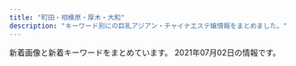 ```yaml
---
title: "町田・相模原・厚木・大和"
description: "キーワード別にの巨乳アジアン・チャイナエステ嬢情報をまとめました。"
---
```


新着画像と新着キーワードをまとめています。
2021年07月02日の情報です。

<DmmAffiliateIns />
<KeywordTable
  shops={
    [
    {
        "station": "\u5357\u6797\u9593\u99c5\u897f\u53e3",
        "url": "https://relax-yuran.xyz/",
        "name": "Rose \uff5e\u30ed\u30fc\u30ba\uff5e",
        "keywords": {
            "C": 16,
            "\u30bb\u30af\u30b7\u30fc": 17
        },
        "img_links": [
            "https://relax-yuran.xyz/images/nbj2.png",
            "http://6navi.info/link/walker88.jpg",
            "https://relax-yuran.xyz/images/girl-z2.jpg",
            "https://relax-yuran.xyz/images/st/sakura.jpg",
            "https://relax-yuran.xyz/images/top.png",
            "https://relax-yuran.xyz/images/st/shizuka.jpg",
            "https://relax-yuran.xyz/images/st/momo2.jpg",
            "http://menlog.net/link/menlog8831.jpg",
            "https://relax-yuran.xyz/images/st/kiki.jpg",
            "https://relax-yuran.xyz/images/room1.jpg",
            "https://relax-yuran.xyz/images/movie.jpg",
            "https://relax-yuran.xyz/images/s_staff.png",
            "https://relax-yuran.xyz/images/st/mimi.jpg",
            "https://relax-yuran.xyz/images/st/yuyu.jpg",
            "https://relax-yuran.xyz/images/girl-z1.jpg",
            "https://relax-yuran.xyz/images/st/momo.jpg",
            "https://relax-yuran.xyz/images/mobile.jpg",
            "https://relax-yuran.xyz/images/pick.jpg",
            "http://6navi.info/link/esthelove88-31.jpg",
            "https://relax-yuran.xyz/images/st/st_.jpg",
            "https://relax-yuran.xyz/images/room2.jpg",
            "https://relax-yuran.xyz/images/s_link.png",
            "https://relax-yuran.xyz/images/st/mei.jpg",
            "https://relax-yuran.xyz/images/room3.jpg",
            "https://relax-yuran.xyz/images/st/kiki2.jpg"
        ]
    },
    {
        "url": "http://ichijiku.work/",
        "img_links": [
            "http://ichijiku.work/static/picture/nav02.png",
            "http://ichijiku.work/static/picture/m-top03.png",
            "http://ichijiku.work/static/picture/nav03.png",
            "http://ichijiku.work/static/picture/sp-qizu.png",
            "http://ichijiku.work/uploads/200904/1-200Z410325X00.jpg",
            "http://ichijiku.work/static/picture/nav04.png",
            "http://ichijiku.work/uploads/210701/1-210F1100202G9.jpg",
            "http://ichijiku.work/uploads/210616/1-210616164125912.jpg",
            "http://ichijiku.work/static/picture/m-head03.png",
            "http://ichijiku.work/static/picture/m-top04.png",
            "http://ichijiku.work/static/picture/nav01.png",
            "http://ichijiku.work/static/picture/sp-tel.png",
            "http://ichijiku.work/uploads/200904/1-200Z4103035194.jpg",
            "http://ichijiku.work/uploads/201218/1-20121Q30630462.jpg",
            "http://ichijiku.work/uploads/210303/1-21030312445U46.jpg",
            "http://ichijiku.work/static/picture/nav05.png",
            "http://ichijiku.work/static/picture/m-top02.png",
            "http://ichijiku.work/static/picture/nav06.png",
            "http://ichijiku.work/uploads/200912/1-200912102620419.jpg",
            "http://ichijiku.work/uploads/210424/1-210424151310C5.jpg",
            "http://ichijiku.work/uploads/210315/1-2103150UI2D9.jpg"
        ],
        "keywords": {
            "E": 1,
            "84": 1,
            "87": 1,
            "88": 1,
            "86": 2,
            "H": 1,
            "85": 3,
            "D": 4,
            "C": 2,
            "89": 1
        },
        "name": "\u30ec\u30e2\u30f3",
        "station": "\u672c\u539a\u6728\u99c5\u5317\u53e3"
    },
    {
        "img_links": [
            "http://www.tomato.esturl.com/files/003-02.jpg",
            "http://www.tomato.esturl.com/files/001.jpg",
            "http://www.tomato.esturl.com/images/sw_home.png",
            "http://www.tomato.esturl.com/files/004.jpg",
            "http://www.tomato.esturl.com/images/mainimg02.png",
            "http://www.tomato.esturl.com/images/sp_btn_tel.png",
            "http://www.tomato.esturl.com/images/shop/shop03.jpg",
            "http://www.tomato.esturl.com/images/sp_btn_interior.png",
            "http://www.tomato.esturl.com/images/sw_tel.png",
            "http://www.tomato.esturl.com/images/side_link02.png",
            "http://www.tomato.esturl.com/files/004-02.jpg",
            "http://www.tomato.esturl.com/files/003.jpg",
            "http://www.tomato.esturl.com/files/001-02.jpg",
            "http://www.tomato.esturl.com/images/side_link03.png",
            "http://www.tomato.esturl.com/files/002-02.jpg",
            "http://www.tomato.esturl.com/images/mainimg02_sp.png",
            "http://www.tomato.esturl.com/images/side_link01.png",
            "http://www.tomato.esturl.com/images/shop/shop01.jpg",
            "http://www.tomato.esturl.com/files/002.jpg",
            "http://www.tomato.esturl.com/images/shop/shop02.jpg",
            "http://www.tomato.esturl.com/images/shop/shop04.jpg"
        ],
        "name": "\u30c8\u30de\u30c8",
        "url": "http://www.tomato.esturl.com/",
        "station": "JR\u76f8\u6a21\u539f\u99c5\u5357\u53e3",
        "keywords": {
            "E": 6,
            "88": 6,
            "86": 6,
            "87": 12,
            "D": 18
        }
    },
    {
        "keywords": {
            "C": 41
        },
        "url": "http://sln-esthe.com/",
        "station": "\u3055\u304c\u307f\u91ce\u99c5\u5317\u53e3",
        "img_links": [
            "http://sln-esthe.com/scdl/staff/10571.jpg",
            "http://sln-esthe.com/scdl/staff/10421.jpg",
            "http://sln-esthe.com/scdl/staff/10071mb.jpg",
            "http://sln-esthe.com/scdl/staff/10381.jpg",
            "http://sln-esthe.com/scdl/staff/10451mb.jpg",
            "http://sln-esthe.com/scdl/staff/10041mb.jpg",
            "http://sln-esthe.com/scdl/staff/10392.jpg",
            "http://sln-esthe.com/scdl/staff/10531.jpg",
            "http://sln-esthe.com/scdl/staff/10571mb.jpg",
            "http://sln-esthe.com/img/ttl_mobile.png",
            "http://sln-esthe.com/scdl/staff/10271.jpg",
            "http://sln-esthe.com/scdl/staff/10581.jpg",
            "http://sln-esthe.com/img/faq/faq_st1.png",
            "http://sln-esthe.com/scdl/staff/10681mb.jpg",
            "http://sln-esthe.com/scdl/staff/10181mb.jpg",
            "http://sln-esthe.com/img/ttl_staff.png",
            "http://sln-esthe.com/scdl/staff/10391mb.jpg",
            "http://sln-esthe.com/scdl/staff/10171mb.jpg",
            "http://sln-esthe.com/scdl/staff/10581mb.jpg",
            "http://sln-esthe.com/scdl/staff/10443.jpg",
            "http://sln-esthe.com/scdl/staff/10401mb.jpg",
            "http://sln-esthe.com/scdl/staff/10661mb.jpg",
            "http://sln-esthe.com/scdl/staff/10241mb.jpg",
            "http://sln-esthe.com/scdl/staff/10141.jpg",
            "http://sln-esthe.com/scdl/staff/10343.jpg",
            "http://sln-esthe.com/scdl/staff/10481.jpg",
            "http://sln-esthe.com/scdl/staff/10741mb.jpg",
            "http://sln-esthe.com/scdl/staff/10271mb.jpg",
            "http://sln-esthe.com/scdl/staff/10171.jpg",
            "http://sln-esthe.com/scdl/staff/10661.jpg",
            "http://sln-esthe.com/scdl/staff/10261.jpg",
            "http://sln-esthe.com/scdl/staff/10552.jpg",
            "http://sln-esthe.com/scdl/staff/10601.jpg",
            "http://sln-esthe.com/img/faq/a.png",
            "http://sln-esthe.com/img/faq/faq_st2.png",
            "http://sln-esthe.com/scdl/staff/10691.jpg",
            "http://sln-esthe.com/scdl/staff/10671.jpg",
            "http://sln-esthe.com/scdl/staff/10431mb.jpg",
            "http://sln-esthe.com/scdl/staff/10061.jpg",
            "http://sln-esthe.com/scdl/staff/10671mb.jpg",
            "http://sln-esthe.com/scdl/staff/10651.jpg",
            "http://sln-esthe.com/scdl/staff/10601mb.jpg",
            "http://sln-esthe.com/scdl/staff/10442.jpg",
            "http://sln-esthe.com/scdl/staff/10521.jpg",
            "http://sln-esthe.com/scdl/staff/10211mb.jpg",
            "http://sln-esthe.com/scdl/staff/10041.jpg",
            "http://sln-esthe.com/scdl/staff/10341.jpg",
            "http://sln-esthe.com/scdl/staff/10032.jpg",
            "http://sln-esthe.com/scdl/staff/10231mb.jpg",
            "http://sln-esthe.com/scdl/staff/10541.jpg",
            "http://sln-esthe.com/scdl/staff/10411mb.jpg",
            "http://sln-esthe.com/scdl/staff/10701mb.jpg",
            "http://sln-esthe.com/scdl/staff/10021mb.jpg",
            "http://sln-esthe.com/scdl/staff/10321.jpg",
            "http://sln-esthe.com/scdl/staff/10711mb.jpg",
            "http://sln-esthe.com/scdl/staff/10441.jpg",
            "http://sln-esthe.com/scdl/staff/10031mb.jpg",
            "http://sln-esthe.com/scdl/staff/10561.jpg",
            "http://sln-esthe.com/scdl/staff/10072.jpg",
            "http://sln-esthe.com/scdl/staff/10351mb.jpg",
            "http://sln-esthe.com/scdl/staff/10641.jpg",
            "http://sln-esthe.com/pic/head.png",
            "http://sln-esthe.com/scdl/staff/10751mb.jpg",
            "http://sln-esthe.com/scdl/staff/10461.jpg",
            "http://sln-esthe.com/scdl/staff/10031.jpg",
            "http://sln-esthe.com/scdl/staff/10611mb.jpg",
            "http://sln-esthe.com/scdl/staff/10531mb.jpg",
            "http://sln-esthe.com/scdl/staff/10701.jpg",
            "http://sln-esthe.com/scdl/staff/10721mb.jpg",
            "http://sln-esthe.com/scdl/staff/10221mb.jpg",
            "http://sln-esthe.com/scdl/staff/10282.jpg",
            "http://sln-esthe.com/scdl/staff/10191mb.jpg",
            "http://sln-esthe.com/scdl/staff/10101mb.jpg",
            "http://sln-esthe.com/scdl/staff/10391.jpg",
            "http://sln-esthe.com/scdl/staff/10321mb.jpg",
            "http://sln-esthe.com/scdl/staff/10361mb.jpg",
            "http://sln-esthe.com/scdl/staff/10561mb.jpg",
            "http://sln-esthe.com/scdl/staff/10501mb.jpg",
            "http://sln-esthe.com/scdl/staff/10481mb.jpg",
            "http://sln-esthe.com/scdl/staff/10281.jpg",
            "http://sln-esthe.com/scdl/staff/10101.jpg",
            "http://sln-esthe.com/scdl/staff/10381mb.jpg",
            "http://sln-esthe.com/scdl/staff/10011mb.jpg",
            "http://sln-esthe.com/scdl/staff/10281mb.jpg",
            "http://sln-esthe.com/scdl/staff/10311.jpg",
            "http://sln-esthe.com/scdl/staff/10551mb.jpg",
            "http://sln-esthe.com/scdl/staff/10292.jpg",
            "http://sln-esthe.com/scdl/staff/10361.jpg",
            "http://sln-esthe.com/scdl/staff/10491.jpg",
            "http://sln-esthe.com/scdl/staff/10471.jpg",
            "http://sln-esthe.com/scdl/staff/10131.jpg",
            "http://sln-esthe.com/scdl/staff/10161mb.jpg",
            "http://sln-esthe.com/scdl/staff/10641mb.jpg",
            "http://sln-esthe.com/scdl/staff/10371.jpg",
            "http://sln-esthe.com/scdl/staff/10411.jpg",
            "http://sln-esthe.com/img/ttl_rec.png",
            "http://sln-esthe.com/scdl/staff/10151.jpg",
            "http://sln-esthe.com/scdl/staff/10121mb.jpg",
            "http://sln-esthe.com/scdl/staff/10162.jpg",
            "http://sln-esthe.com/scdl/staff/10401.jpg",
            "http://sln-esthe.com/scdl/staff/10431.jpg",
            "http://sln-esthe.com/scdl/staff/10622.jpg",
            "http://sln-esthe.com/scdl/staff/10651mb.jpg",
            "http://sln-esthe.com/scdl/staff/10731.jpg",
            "http://sln-esthe.com/scdl/staff/10631.jpg",
            "http://sln-esthe.com/scdl/staff/10111.jpg",
            "http://sln-esthe.com/scdl/staff/10331mb.jpg",
            "http://sln-esthe.com/scdl/staff/10491mb.jpg",
            "http://sln-esthe.com/scdl/staff/10301mb.jpg",
            "http://sln-esthe.com/scdl/staff/10261mb.jpg",
            "http://sln-esthe.com/scdl/staff/10061mb.jpg",
            "http://sln-esthe.com/scdl/staff/10132.jpg",
            "http://sln-esthe.com/scdl/staff/10351.jpg",
            "http://sln-esthe.com/scdl/staff/10011.jpg",
            "http://sln-esthe.com/scdl/staff/10341mb.jpg",
            "http://sln-esthe.com/scdl/staff/10621.jpg",
            "http://sln-esthe.com/scdl/staff/10291.jpg",
            "http://sln-esthe.com/scdl/staff/10122.jpg",
            "http://sln-esthe.com/scdl/staff/10301.jpg",
            "http://sln-esthe.com/scdl/staff/10221.jpg",
            "http://sln-esthe.com/scdl/staff/10151mb.jpg",
            "http://sln-esthe.com/scdl/staff/10501.jpg",
            "http://sln-esthe.com/scdl/staff/10511.jpg",
            "http://sln-esthe.com/scdl/staff/10551.jpg",
            "http://sln-esthe.com/scdl/staff/10553.jpg",
            "http://sln-esthe.com/scdl/staff/10451.jpg",
            "http://sln-esthe.com/scdl/staff/10131mb.jpg",
            "http://sln-esthe.com/scdl/staff/10741.jpg",
            "http://sln-esthe.com/scdl/staff/10441mb.jpg",
            "http://sln-esthe.com/scdl/staff/10211.jpg",
            "http://sln-esthe.com/scdl/staff/10291mb.jpg",
            "http://sln-esthe.com/scdl/staff/10212.jpg",
            "http://sln-esthe.com/scdl/staff/10521mb.jpg",
            "http://sln-esthe.com/scdl/staff/10541mb.jpg",
            "http://sln-esthe.com/img/faq/q.png",
            "http://sln-esthe.com/scdl/staff/10731mb.jpg",
            "http://sln-esthe.com/scdl/staff/10191.jpg",
            "http://sln-esthe.com/scdl/staff/10461mb.jpg",
            "http://sln-esthe.com/scdl/staff/10711.jpg",
            "http://sln-esthe.com/scdl/staff/10471mb.jpg",
            "http://sln-esthe.com/scdl/staff/10121.jpg",
            "http://sln-esthe.com/scdl/staff/10331.jpg",
            "http://sln-esthe.com/scdl/staff/10022.jpg",
            "http://sln-esthe.com/scdl/staff/10161.jpg",
            "http://sln-esthe.com/scdl/staff/10231.jpg",
            "http://sln-esthe.com/scdl/staff/10371mb.jpg",
            "http://sln-esthe.com/scdl/staff/10141mb.jpg",
            "http://sln-esthe.com/scdl/staff/10751.jpg",
            "http://sln-esthe.com/scdl/staff/10631mb.jpg",
            "http://sln-esthe.com/scdl/staff/10621mb.jpg",
            "http://sln-esthe.com/scdl/staff/10311mb.jpg",
            "http://sln-esthe.com/scdl/staff/10152.jpg",
            "http://sln-esthe.com/scdl/staff/10681.jpg",
            "http://sln-esthe.com/scdl/staff/10241.jpg",
            "http://sln-esthe.com/img/ttl_faq.png",
            "http://sln-esthe.com/scdl/staff/10112.jpg",
            "http://sln-esthe.com/scdl/staff/10021.jpg",
            "http://sln-esthe.com/i/files/homeimg.jpg",
            "http://sln-esthe.com/scdl/staff/10071.jpg",
            "http://sln-esthe.com/scdl/staff/10554.jpg",
            "http://sln-esthe.com/scdl/staff/10342.jpg",
            "http://sln-esthe.com/scdl/staff/10691mb.jpg",
            "http://sln-esthe.com/scdl/staff/10111mb.jpg",
            "http://sln-esthe.com/scdl/staff/10611.jpg",
            "http://sln-esthe.com/scdl/staff/10421mb.jpg",
            "http://sln-esthe.com/scdl/staff/10511mb.jpg",
            "http://sln-esthe.com/scdl/staff/10181.jpg",
            "http://sln-esthe.com/scdl/staff/10172.jpg",
            "http://sln-esthe.com/scdl/staff/10721.jpg"
        ],
        "name": "nana"
    },
    {
        "img_links": [
            "http://esthe-japan.work/tsubaki/pic/campaign.jpg",
            "http://esthe-japan.work/tsubaki/staff/staff4/01.jpg",
            "http://esthe-japan.work/tsubaki/staff/staff2/01.jpg",
            "http://esthe-japan.work/tsubaki/img/foot.jpg",
            "http://esthe-japan.work/tsubaki/staff/staff1/01.jpg",
            "http://esthe-japan.work/tsubaki/staff/staff3/01.jpg",
            "http://esthe-japan.work/tsubaki/pic/topimg.jpg",
            "http://esthe-japan.work/tsubaki/img/ttl_staff.png",
            "http://esthe-japan.work/tsubaki/pic/head.png",
            "http://esthe-japan.work/tsubaki/staff/staff/01.jpg",
            "http://esthe-japan.work/tsubaki/staff/staff5/01.jpg"
        ],
        "url": "http://esthe-japan.work/tsubaki/",
        "name": "\u693f",
        "station": "JR\u76f8\u6a21\u539f\u99c5\u5357\u53e3",
        "keywords": {
            "C": 12
        }
    },
    {
        "img_links": [
            "http://oilbabyest.club/css/m-right.jpg",
            "http://oilbabyest.club/css/staff/staff02-a.png",
            "http://oilbabyest.club/css/staff/staff01-a.png",
            "http://oilbabyest.club/css/staff/staff03.png",
            "http://oilbabyest.club/css/m-yejiao.jpg",
            "http://oilbabyest.club/css/top-left01.jpg",
            "http://oilbabyest.club/css/m-left.jpg",
            "http://oilbabyest.club/css/staff/staff01.png",
            "http://oilbabyest.club/css/staff/staff04-a.png",
            "http://oilbabyest.club/css/m-top-right04.jpg",
            "http://oilbabyest.club/css/staff/staff03-a.png",
            "http://oilbabyest.club/css/m-top-right01.jpg",
            "http://oilbabyest.club/css/staff/staff04.png",
            "http://oilbabyest.club/css/m-top-right02.jpg",
            "http://oilbabyest.club/images/call.png",
            "http://oilbabyest.club/css/m-top-right03.jpg",
            "http://oilbabyest.club/css/top-right05.jpg",
            "http://oilbabyest.club/css/m-head01.jpg",
            "http://oilbabyest.club/css/staff/staff02.png",
            "http://oilbabyest.club/css/m-top02.jpg",
            "http://oilbabyest.club/css/m-top04.jpg"
        ],
        "station": "\u76f8\u6a21\u5927\u91ce\u99c5\u6771\u53e3",
        "name": "\u30aa\u30a4\u30ebbaby",
        "keywords": {
            "D": 3,
            "E": 1,
            "90": 2,
            "92": 1,
            "89": 1
        },
        "url": "http://oilbabyest.club/"
    },
    {
        "station": "JR\u753a\u7530\u99c5\u5317\u53e3",
        "name": "Soft girl",
        "keywords": {
            "D": 1,
            "92": 1,
            "E": 2,
            "89": 1,
            "88": 1
        },
        "url": "https://soft.estjp.info/",
        "img_links": [
            "https://soft.estjp.info/css/baner.jpg",
            "https://soft.estjp.info/css/foot-tel01.png",
            "https://soft.estjp.info/css/nav/nav-003.jpg",
            "https://soft.estjp.info/css/nav/nav-006.jpg",
            "https://soft.estjp.info/css/staff/staff01.jpg",
            "https://soft.estjp.info/css/nav/nav-004.jpg",
            "https://soft.estjp.info/css/osusume02.jpg",
            "https://soft.estjp.info/css/head01.jpg",
            "https://soft.estjp.info/css/nav/nav-002.jpg",
            "https://soft.estjp.info/css/nav/nav-005.jpg",
            "https://soft.estjp.info/css/01.jpg",
            "https://soft.estjp.info/css/staff/staff02.jpg",
            "https://soft.estjp.info/css/staff/staff03.jpg",
            "https://soft.estjp.info/css/nav/nav-001.jpg",
            "https://soft.estjp.info/css/top-right002.jpg"
        ]
    },
    {
        "name": "\u4eba\u9b5a",
        "img_links": [
            "http://roman-es.info/staff/riri4.jpg",
            "http://roman-es.info/staff/miki1.jpg",
            "http://roman-es.info/staff/miki4.jpg",
            "http://roman-es.info/img/pic/slide_2.jpg",
            "http://roman-es.info/staff/riri.jpg",
            "http://roman-es.info/staff/riric.jpg",
            "http://roman-es.info/staff/yuki.jpg",
            "http://roman-es.info/staff/riri3.jpg",
            "http://roman-es.info/staff/miki.jpg",
            "http://roman-es.info/staff/miki3.jpg",
            "http://roman-es.info/staff/yuki3.jpg",
            "http://roman-es.info/staff/yuki1.jpg",
            "http://roman-es.info/staff/miki2.jpg",
            "http://roman-es.info/staff/riri2.jpg",
            "http://roman-es.info/staff/riri1.jpg",
            "http://roman-es.info/img/pic/slide_1.jpg",
            "http://roman-es.info/staff/yuki4.jpg",
            "http://roman-es.info/staff/yuki2.jpg",
            "http://roman-es.info/img/all/loader.png"
        ],
        "url": "http://roman-es.info/",
        "keywords": {},
        "station": "\u5927\u548c\u99c5"
    },
    {
        "name": "\u695a\u3005",
        "keywords": {},
        "station": "\u672c\u539a\u6728\u99c5\u5317\u53e3",
        "url": "http://onshin.xyz/",
        "img_links": [
            "http://onshin.xyz/_src/38965805/img20200212123452130136.jpg",
            "http://onshin.xyz/_src/38965780/navi_05.png",
            "http://onshin.xyz/_src/38965872/wechatimg51.jpg",
            "http://onshin.xyz/_src/38965848/img20200212123402999347.jpg",
            "http://onshin.xyz/_src/39571232/img20200212123918630367.jpg",
            "http://onshin.xyz/_src/39571051/img20200212123842969058.jpg",
            "http://onshin.xyz/_src/38965868/wechatimg52.jpg",
            "http://onshin.xyz/_src/39571163/img20200212123720046544.jpg",
            "http://onshin.xyz/_src/38965782/navi_07.png",
            "http://onshin.xyz/_src/38965849/img20200212123452130136.jpg",
            "http://onshin.xyz/_src/39570590/img20200212123605950636.jpg",
            "http://onshin.xyz/_src/38965876/wechatimg49.jpg",
            "http://onshin.xyz/_src/39571116/img20200212123605950636.jpg",
            "http://onshin.xyz/_src/39571219/img20200212123842969058.jpg",
            "http://onshin.xyz/_src/38965795/sign.png",
            "http://onshin.xyz/_src/39571026/point_blur_jan292021_170857.jpg",
            "http://onshin.xyz/_src/39648932/wechatimg269_20200209155042881.jpg",
            "http://onshin.xyz/_src/38965827/img20200212123452130136.jpg",
            "http://onshin.xyz/_src/39570591/img20200212123605950636.jpg",
            "http://onshin.xyz/_src/38965842/img20200212123402999347.jpg",
            "http://onshin.xyz/_src/38965854/s2.jpg",
            "http://onshin.xyz/_src/38965809/sign.png",
            "http://onshin.xyz/_src/38965834/sign.png",
            "http://onshin.xyz/_src/38965847/img20200212123402999347.jpg",
            "http://onshin.xyz/_src/39571218/img20200212123842969058.jpg",
            "http://onshin.xyz/_src/38965864/time.png",
            "http://onshin.xyz/_src/38965853/s1.jpg",
            "http://onshin.xyz/_src/38965771/conbaner.png",
            "http://onshin.xyz/_src/39571052/img20200212123842969058.jpg",
            "http://onshin.xyz/_src/38965778/navi_03.png",
            "http://onshin.xyz/_src/39571004/img20200212123720046544.jpg",
            "http://onshin.xyz/_src/39571177/img20200212123750825675.jpg",
            "http://onshin.xyz/_src/39571162/img20200212123720046544.jpg",
            "http://onshin.xyz/_src/39571233/img20200212123918630367.jpg",
            "http://onshin.xyz/_src/38965878/wechatimg47.jpg",
            "http://onshin.xyz/_src/38965844/img20200212123402999347.jpg",
            "http://onshin.xyz/_src/39571193/point_blur_jan292021_170857.jpg",
            "http://onshin.xyz/_src/39571190/point_blur_jan292021_170857.jpg",
            "http://onshin.xyz/_src/38965786/sign.png",
            "http://onshin.xyz/_src/39571164/img20200212123720046544.jpg",
            "http://onshin.xyz/_src/38965837/sign.png",
            "http://onshin.xyz/_src/38965845/img20200212123402999347.jpg",
            "http://onshin.xyz/_src/39647637/cam2.jpg",
            "http://onshin.xyz/_src/39571192/point_blur_jan292021_170857.jpg",
            "http://onshin.xyz/_src/38965759/s2.jpg",
            "http://onshin.xyz/_src/38965860/conbaner.png",
            "http://onshin.xyz/_src/39571231/img20200212123918630367.jpg",
            "http://onshin.xyz/_src/39571146/wechatimg269_20200209155042881.jpg",
            "http://onshin.xyz/_src/39571023/img20200212123750825675.jpg",
            "http://onshin.xyz/_src/38965813/staffgallery.png",
            "http://onshin.xyz/_src/38965826/img20200212123452130136.jpg",
            "http://onshin.xyz/_src/39571178/img20200212123750825675.jpg",
            "http://onshin.xyz/_src/38965870/wechatimg46.jpg",
            "http://onshin.xyz/_src/38965884/wechatimg89089a3d49ce9555a298149aea23d992.jpg",
            "http://onshin.xyz/_src/38965874/wechatimg48.jpg",
            "http://onshin.xyz/_src/38965789/sign.png",
            "http://onshin.xyz/_src/38965843/img20200212123402999347.jpg",
            "http://onshin.xyz/_src/39571117/img20200212123605950636.jpg",
            "http://onshin.xyz/_src/38965857/s4.jpg",
            "http://onshin.xyz/_src/38965850/img20200212123452130136.jpg",
            "http://onshin.xyz/_src/39571179/img20200212123750825675.jpg",
            "http://onshin.xyz/_src/39571217/img20200212123842969058.jpg",
            "http://onshin.xyz/_src/39648933/wechatimg270.jpg",
            "http://onshin.xyz/_src/39571115/img20200212123605950636.jpg",
            "http://onshin.xyz/_src/38965812/sign.png",
            "http://onshin.xyz/_src/38965767/now.jpg",
            "http://onshin.xyz/_src/38965821/sign.png",
            "http://onshin.xyz/_src/39571142/wechatimg269_20200209155042881.jpg",
            "http://onshin.xyz/_src/38965804/img20200212123452130136.jpg",
            "http://onshin.xyz/_src/39571022/img20200212123750825675.jpg",
            "http://onshin.xyz/_src/38965886/re.png",
            "http://onshin.xyz/_src/38965784/navi_09.png",
            "http://onshin.xyz/_src/38965855/s3.jpg",
            "http://onshin.xyz/_src/39647639/cam2.jpg",
            "http://onshin.xyz/_src/39571165/img20200212123720046544.jpg",
            "http://onshin.xyz/_src/39571180/img20200212123750825675.jpg",
            "http://onshin.xyz/_src/38965798/sign.png",
            "http://onshin.xyz/_src/39571234/img20200212123918630367.jpg",
            "http://onshin.xyz/_src/39627767/wx00020211-183028%402x.png",
            "http://onshin.xyz/_src/39571141/wechatimg270.jpg",
            "http://onshin.xyz/_src/38965766/now.jpg",
            "http://onshin.xyz/_src/38965770/sign.png",
            "http://onshin.xyz/_src/38965760/s3.jpg",
            "http://onshin.xyz/_src/38965769/sign.png",
            "http://onshin.xyz/_src/38965818/sign.png",
            "http://onshin.xyz/_src/39571005/img20200212123720046544.jpg",
            "http://onshin.xyz/_src/39571145/wechatimg269_20200209155042881.jpg",
            "http://onshin.xyz/_src/39571114/img20200212123605950636.jpg",
            "http://onshin.xyz/_src/38965758/s1.jpg",
            "http://onshin.xyz/_src/39571220/img20200212123842969058.jpg",
            "http://onshin.xyz/_src/39571056/img20200212123918630367.jpg",
            "http://onshin.xyz/_src/38965856/s4.jpg",
            "http://onshin.xyz/_src/39571027/point_blur_jan292021_170857.jpg",
            "http://onshin.xyz/_src/39571055/img20200212123918630367.jpg",
            "http://onshin.xyz/_src/39571191/point_blur_jan292021_170857.jpg"
        ]
    },
    {
        "name": "\u685c\u82b1\u59c9\u59b9",
        "station": "\u685c\u30f6\u4e18\u99c5\u6771\u53e3",
        "url": "http://k-rlx.com/",
        "img_links": [
            "http://k-rlx.com/images/06.jpg",
            "http://k-rlx.com/images/01.jpg",
            "http://k-rlx.com/asset/img/top2.png",
            "http://k-rlx.com/images/02.jpg",
            "http://k-rlx.com/asset/img/spacer300x450.png",
            "http://k-rlx.com/images/04.jpg",
            "http://k-rlx.com/images/info.jpg",
            "http://k-rlx.com/images/up_5_1_0.jpg",
            "http://k-rlx.com/images/link/link_1.jpg",
            "http://k-rlx.com/images/05.jpg",
            "http://k-rlx.com/asset/img/top.png",
            "http://k-rlx.com/images/03.jpg",
            "http://k-rlx.com/asset/img/spacer900x360.png"
        ],
        "keywords": {
            "86": 34,
            "89": 102,
            "G": 34,
            "C": 68,
            "92": 34,
            "E": 34,
            "84": 34,
            "D": 34
        }
    },
    {
        "name": "\u3089\u304f\u3089\u304f",
        "station": "\u5927\u548c\u99c5\u5357\u53e3",
        "img_links": [
            "http://www.smile-es.info/staff/mika3.jpg",
            "http://www.smile-es.info/img/pic/int3.jpg",
            "http://www.smile-es.info/staff/nana4.jpg",
            "http://www.smile-es.info/img/pic/int1.jpg",
            "http://www.smile-es.info/staff/riri2.jpg",
            "http://www.smile-es.info/staff/nana3.jpg",
            "http://www.smile-es.info/staff/aya1.jpg",
            "http://www.smile-es.info/staff/riri4.jpg",
            "http://www.smile-es.info/staff/zb.jpg",
            "http://www.smile-es.info/staff/nao.jpg",
            "http://www.smile-es.info/staff/nao1.jpg",
            "http://www.smile-es.info/staff/mika.jpg",
            "http://www.smile-es.info/staff/nana.jpg",
            "http://www.smile-es.info/staff/mio2.jpg",
            "http://www.smile-es.info/staff/riri.jpg",
            "http://www.smile-es.info/staff/nao2.jpg",
            "http://www.smile-es.info/staff/nao3.jpg",
            "http://www.smile-es.info/staff/mio1.jpg",
            "http://www.smile-es.info/staff/aya.jpg",
            "http://www.smile-es.info/staff/riri3.jpg",
            "http://www.smile-es.info/img/pic/rec.jpg",
            "http://www.smile-es.info/staff/aya4.jpg",
            "http://www.smile-es.info/img/pic/int2.jpg",
            "http://www.smile-es.info/staff/aya3.jpg",
            "http://www.smile-es.info/staff/mio.jpg",
            "http://www.smile-es.info/staff/mio3.jpg",
            "http://www.smile-es.info/staff/riri1.jpg",
            "http://www.smile-es.info/staff/nana2.jpg",
            "http://www.smile-es.info/staff/mio4.jpg",
            "http://www.smile-es.info/staff/mika1.jpg",
            "http://www.smile-es.info/img/pic/slide_1.jpg",
            "http://www.smile-es.info/staff/nana1.jpg",
            "http://www.smile-es.info/staff/aya2.jpg",
            "http://www.smile-es.info/staff/mika2.jpg",
            "http://www.smile-es.info/img/pic/int4.jpg",
            "http://www.smile-es.info/img/pic/slide_2.jpg"
        ],
        "keywords": {
            "D": 2,
            "86": 1,
            "E": 1,
            "84": 1,
            "88": 2,
            "87": 2,
            "C": 1
        },
        "url": "http://www.smile-es.info/"
    },
    {
        "img_links": [],
        "keywords": {},
        "name": "Milky",
        "station": "JR\u753a\u7530\u99c5\u5357\u53e3",
        "url": "http://sweety-est.net/"
    },
    {
        "station": "\u5c0f\u7530\u6025\u76f8\u6a21\u539f\u99c5\u5357\u53e3",
        "img_links": [
            "http://www.relax-fuwafuwa.cn/Public/Reception/picture/news.png",
            "http://www.relax-fuwafuwa.cn/Public/Reception/picture/s_staff.png",
            "http://www.relax-fuwafuwa.cn/ueditor/php/upload/image/20171213/1513161912109916.jpg",
            "http://www.relax-fuwafuwa.cn/Uploads/user/609c91d3d687a.jpg",
            "http://www.relax-fuwafuwa.cn/Public/Reception/picture/2.png",
            "http://www.relax-fuwafuwa.cn/Public/Reception/picture/1.png",
            "http://www.relax-fuwafuwa.cn/Public/Reception/picture/nei3.jpg",
            "http://www.relax-fuwafuwa.cn/Public/Reception/picture/massage1.png",
            "http://www.relax-fuwafuwa.cn/Public/Reception/picture/top.png",
            "http://www.relax-fuwafuwa.cn/Public/Reception/picture/nei_bj3.jpg",
            "http://www.relax-fuwafuwa.cn/Public/Reception/picture/nei5.jpg",
            "http://www.relax-fuwafuwa.cn/ueditor/php/upload/image/20210512/1620825451415316.jpeg",
            "http://www.relax-fuwafuwa.cn/Public/Reception/picture/biaoti.jpg",
            "http://www.relax-fuwafuwa.cn/Public/Reception/picture/staff1.jpg",
            "http://www.relax-fuwafuwa.cn/Public/Reception/picture/s_massage.png"
        ],
        "keywords": {
            "\u5de8\u4e73": 2,
            "\u4e73": 2,
            "89": 1
        },
        "name": "\u3075\u308f\u3075\u308f",
        "url": "http://www.relax-fuwafuwa.cn/"
    },
    {
        "name": "\u30e9\u30d5\u30a7\u30b9\u30bf",
        "url": "https://lafesta.ests.jp/",
        "img_links": [
            "https://lafesta.ests.jp/images/mobile.jpg",
            "https://lafesta.ests.jp/images/pick.jpg",
            "https://lafesta.ests.jp/images/s_staff.jpg",
            "https://lafesta.ests.jp/images/pick1.jpg",
            "https://lafesta.ests.jp/images/top.jpg",
            "https://lafesta.ests.jp/images/photo.jpg",
            "https://lafesta.ests.jp/photos/sites/43/2018/06/2018062603142188.jpg",
            "https://lafesta.ests.jp/photos/sites/43/2018/06/201806260314216.jpg",
            "https://lafesta.ests.jp/images/pick_bj2.jpg",
            "https://lafesta.ests.jp/images/s3.jpg",
            "https://lafesta.ests.jp/images/s1.jpg",
            "https://lafesta.ests.jp/photos/sites/43/2020/11/2020111211332413.jpg",
            "https://lafesta.ests.jp/images/staff0.jpg",
            "https://lafesta.ests.jp/photos/sites/43/2020/09/2020092918240213.jpg",
            "https://lafesta.ests.jp/images/s_news.jpg",
            "https://lafesta.ests.jp/photos/sites/43/2019/05/2019052513415829.jpg"
        ],
        "keywords": {
            "C": 9
        },
        "station": "\u6d77\u8001\u540d\u99c5\u6771\u53e3"
    },
    {
        "name": "Lucky Baby",
        "img_links": [],
        "station": "\u5927\u548c\u99c5\u5317\u53e3",
        "url": "http://www.luckybaby.esturl.com/",
        "keywords": {}
    },
    {
        "url": "https://hm705.jpn.cm/",
        "keywords": {},
        "name": "\u30ab\u30a8\u30eb\u306e\u5bb6",
        "station": "JR\u6a4b\u672c\u99c5\u5317\u53e3",
        "img_links": [
            "https://hm705.jpn.cm/images/top.jpg",
            "https://hm705.jpn.cm/images/info1.jpg",
            "https://hm705.jpn.cm/photos/sites/37/2018/06/2018061903375846.jpg",
            "https://hm705.jpn.cm/photos/sites/37/2020/01/2020012609400388.jpg",
            "https://hm705.jpn.cm/images/s_link.jpg",
            "https://hm705.jpn.cm/images/dian.jpg",
            "https://hm705.jpn.cm/images/s.jpg",
            "https://hm705.jpn.cm/images/blogger.jpg",
            "https://hm705.jpn.cm/images/s_staff.jpg",
            "https://hm705.jpn.cm/images/end.png",
            "https://hm705.jpn.cm/images/mobile.jpg",
            "https://hm705.jpn.cm/images/ac1.jpg",
            "https://hm705.jpn.cm/images/s_blogger.jpg",
            "https://hm705.jpn.cm/photos/sites/37/2020/12/2020120203142783.jpg"
        ]
    },
    {
        "url": "http://rose.este88.com/",
        "name": "\u30ed\u30fc\u30ba",
        "keywords": {},
        "station": "\u672c\u539a\u6728\u99c5\u5317\u53e3",
        "img_links": [
            "http://rose.este88.com/images/top.png",
            "http://rose.este88.com/girls/yuyu1.jpg",
            "http://rose.este88.com/girls/momo1.jpg",
            "http://rose.este88.com/girls/ana1.jpg",
            "http://rose.este88.com/images/s_staff.png",
            "http://rose.este88.com/girls/reko1.jpg",
            "http://rose.este88.com/images/s_news.png",
            "http://rose.este88.com/images/new.jpg",
            "http://rose.este88.com/girls/yuki1.jpg"
        ]
    },
    {
        "name": "\u30b5\u30af\u30e9",
        "station": "\u5357\u6797\u9593\u99c5\u897f\u53e3",
        "url": "http://sakura-relax.work/",
        "keywords": {
            "C": 7
        },
        "img_links": [
            "http://sakura-relax.work/img/head.png",
            "http://sakura-relax.work/img/st6.jpg",
            "http://sakura-relax.work/img/st2.jpg",
            "http://sakura-relax.work/img/s12.jpg",
            "http://sakura-relax.work/sp/img/t-s.jpg",
            "http://sakura-relax.work/img/st002.jpg",
            "http://sakura-relax.work/sp/img/st12.jpg",
            "http://sakura-relax.work/sp/img/tel.jpg",
            "http://sakura-relax.work/img/st02.jpg",
            "http://sakura-relax.work/sp/img/t-t.jpg",
            "http://sakura-relax.work/sp/img/p12.jpg",
            "http://sakura-relax.work/sp/img/s00.jpg",
            "http://sakura-relax.work/sp/img/st11.jpg",
            "http://sakura-relax.work/sp/img/st02.jpg",
            "http://sakura-relax.work/sp/img/st002.jpg",
            "http://sakura-relax.work/img/kan.jpg",
            "http://sakura-relax.work/sp/img/pic.jpg",
            "http://sakura-relax.work/img/s10.jpg",
            "http://sakura-relax.work/sp/img/t-r.jpg",
            "http://sakura-relax.work/img/jk.jpg",
            "http://sakura-relax.work/sp/img/kan.jpg",
            "http://sakura-relax.work/sp/img/tel2.jpg",
            "http://sakura-relax.work/sp/img/s000.jpg",
            "http://sakura-relax.work/sp/img/p6.jpg",
            "http://sakura-relax.work/img/s000.jpg",
            "http://sakura-relax.work/img/st12.jpg",
            "http://sakura-relax.work/sp/img/p10.jpg",
            "http://sakura-relax.work/sp/img/jk.jpg",
            "http://sakura-relax.work/sp/img/botton.jpg",
            "http://sakura-relax.work/sp/img/st6.jpg",
            "http://sakura-relax.work/sp/img/sys.jpg",
            "http://sakura-relax.work/sp/img/xmas.png",
            "http://sakura-relax.work/img/xmas.png",
            "http://sakura-relax.work/img/s00.jpg",
            "http://sakura-relax.work/img/st10.jpg",
            "http://sakura-relax.work/sp/img/time.jpg",
            "http://sakura-relax.work/img/mo.png",
            "http://sakura-relax.work/img/s2.jpg",
            "http://sakura-relax.work/sp/img/info.jpg",
            "http://sakura-relax.work/sp/img/t-o.jpg",
            "http://sakura-relax.work/sp/img/add.jpg",
            "http://sakura-relax.work/img/s11.jpg",
            "http://sakura-relax.work/sp/img/pc.jpg",
            "http://sakura-relax.work/sp/img/st10.jpg",
            "http://sakura-relax.work/img/bottom.png",
            "http://sakura-relax.work/sp/img/tit.jpg",
            "http://sakura-relax.work/sp/img/st2.jpg",
            "http://sakura-relax.work/sp/img/t-a.jpg",
            "http://sakura-relax.work/img/s6.jpg"
        ]
    },
    {
        "station": "\u76f8\u6a21\u5927\u91ce\u99c5\u5317\u53e3",
        "name": "ViVian",
        "keywords": {
            "E": 1,
            "89": 2,
            "D": 2,
            "86": 1,
            "94": 2,
            "C": 5,
            "85": 4
        },
        "url": "http://www.sh-vivian.work/",
        "img_links": [
            "http://www.sh-vivian.work/uploads/allimg/180820/1-1PR01K540436.jpg",
            "http://www.sh-vivian.work/templets/default/picture/bg_header_1.jpg",
            "http://www.sh-vivian.work/uploads/210420/1-210420103KS38.jpg",
            "http://www.sh-vivian.work/uploads/210528/1-21052P95142961.jpg",
            "http://www.sh-vivian.work/uploads/allimg/210420/1-210420104141.jpg",
            "http://www.sh-vivian.work/uploads/201123/1-20112309300B22.jpg",
            "http://www.sh-vivian.work/uploads/210315/1-210315161Z1H1.jpg",
            "http://www.sh-vivian.work/uploads/190716/1-1ZG6135Q21N.jpg",
            "http://www.sh-vivian.work/uploads/200727/1-200HF95956124.jpg",
            "http://www.sh-vivian.work/uploads/190716/1-1ZG60S2061U.jpg",
            "http://www.sh-vivian.work/uploads/191214/1-191214145050357.jpg",
            "http://www.sh-vivian.work/uploads/210626/1-210626091A5500.jpg",
            "http://www.sh-vivian.work/uploads/200401/1-2004010TH2T2.jpg",
            "http://www.sh-vivian.work/uploads/allimg/210426/1-210426151502.jpg",
            "http://www.sh-vivian.work/uploads/190716/1-1ZG60S04R93.jpg"
        ]
    },
    {
        "url": "http://sh-firstclass.work/",
        "keywords": {
            "\u304a\u3063\u3071\u3044": 2,
            "\u4e73": 2
        },
        "img_links": [
            "http://sh-firstclass.work/uploads/210326/1-210326134040231.jpg",
            "http://sh-firstclass.work/uploads/210326/1-210326133951633.jpg",
            "http://sh-firstclass.work/uploads/210511/1-2105111HJX24.jpg",
            "http://sh-firstclass.work/uploads/210326/1-210326134033351.jpg",
            "http://sh-firstclass.work/uploads/210326/1-210326134301944.jpg",
            "http://sh-firstclass.work/uploads/210628/1-21062P95422G8.jpg",
            "http://sh-firstclass.work/templets/default/picture/therapis.png",
            "http://sh-firstclass.work/uploads/210326/1-2103261343092Q.jpg",
            "http://sh-firstclass.work/uploads/210326/1-2103261343161B.jpg",
            "http://sh-firstclass.work/uploads/210326/1-210326134000921.jpg",
            "http://sh-firstclass.work/uploads/210628/1-21062P95513910.jpg",
            "http://sh-firstclass.work/templets/default/picture/home.png",
            "http://sh-firstclass.work/uploads/210511/1-2105111HKc62.jpg",
            "http://sh-firstclass.work/uploads/210511/1-2105111HINE.jpg",
            "http://sh-firstclass.work/uploads/210326/1-21032613414Q62.jpg",
            "http://sh-firstclass.work/uploads/210326/1-21032613415C17.jpg",
            "http://sh-firstclass.work/uploads/210326/1-21032613400NV.jpg",
            "http://sh-firstclass.work/uploads/210326/1-21032613404NO.jpg",
            "http://sh-firstclass.work/uploads/210326/1-21032613413cB.jpg"
        ],
        "station": "\u5c0f\u7530\u6025\u76f8\u6a21\u539f\u99c5\u5317\u53e3",
        "name": "FIRST CLASS"
    },
    {
        "station": "\u76f8\u6a21\u5927\u91ce\u99c5\u5357\u53e3",
        "url": "http://sakura.fan.bz/",
        "keywords": {
            "C": 23,
            "83": 4,
            "E": 3,
            "D": 18,
            "85": 2,
            "86": 10,
            "84": 4
        },
        "img_links": [
            "http://sakura.fan.bz/images/info.png",
            "http://sakura.fan.bz/images/end.png",
            "http://sakura.fan.bz/photos/sites/96/2019/09/2019090502332739.jpg",
            "http://sakura.fan.bz/photos/sites/96/2019/11/201911070206265.jpg",
            "http://sakura.fan.bz/images/news_bj3.png",
            "http://sakura.fan.bz/images/top.jpg",
            "http://sakura.fan.bz/photos/sites/96/2020/12/2020120203192280.jpg",
            "http://sakura.fan.bz/photos/sites/96/2019/11/2019112803264378.jpg",
            "http://sakura.fan.bz/photos/sites/96/2019/09/2019090502332622.jpg",
            "http://sakura.fan.bz/images/s_news.png",
            "http://sakura.fan.bz/images/s_face.png",
            "http://sakura.fan.bz/images/news_bj1.png",
            "http://sakura.fan.bz/photos/sites/96/2019/10/2019100401374573.jpg",
            "http://sakura.fan.bz/images/s_staff.png",
            "http://sakura.fan.bz/photos/sites/96/2019/12/2019120107502632.jpg",
            "http://sakura.fan.bz/photos/sites/96/2019/09/2019090608513621.jpg",
            "http://sakura.fan.bz/photos/sites/96/2019/09/2019090502332511.jpg",
            "http://sakura.fan.bz/photos/sites/96/2019/09/2019090609280369.jpg"
        ],
        "name": "\u3055\u304f\u3089"
    },
    {
        "img_links": [
            "http://aphrodite-est.net/img/cg07.jpg",
            "http://aphrodite-est.net/img/eve.jpg",
            "http://aphrodite-est.net/link/menlog.jpg",
            "http://aphrodite-est.net/img/lb2.jpg",
            "http://aphrodite-est.net/img/no.png",
            "http://aphrodite-est.net/img/fla2.jpg",
            "http://aphrodite-est.net/img/lint.jpg",
            "http://aphrodite-est.net/img/cg05.jpg",
            "http://aphrodite-est.net/img/lb1.jpg",
            "http://aphrodite-est.net/img/cg01.jpg",
            "http://aphrodite-est.net/img/fbb.jpg",
            "http://aphrodite-est.net/img/fla3.jpg",
            "http://aphrodite-est.net/img/flb1.jpg",
            "http://aphrodite-est.net/img/cg04.jpg",
            "http://aphrodite-est.net/img/cg06.jpg",
            "http://aphrodite-est.net/img/stal.jpg",
            "http://aphrodite-est.net/img/fla4.jpg",
            "http://aphrodite-est.net/img/cg10.jpg",
            "http://aphrodite-est.net/img/acct.jpg",
            "http://aphrodite-est.net/img/fla1.jpg",
            "http://aphrodite-est.net/img/stat.jpg",
            "http://aphrodite-est.net/img/footer.jpg",
            "http://aphrodite-est.net/img/rect.jpg",
            "http://aphrodite-est.net/img/top.jpg",
            "http://aphrodite-est.net/img/cg08.jpg",
            "http://aphrodite-est.net/img/flb2.jpg"
        ],
        "keywords": {
            "D": 3,
            "E": 3,
            "86": 6
        },
        "station": "JR\u6df5\u91ce\u8fba\u99c5\u5317\u53e3",
        "name": "\u96a0\u308c\u5bb6",
        "url": "http://aphrodite-est.net/"
    },
    {
        "name": "Smile -\u30b9\u30de\u30a4\u30eb-",
        "keywords": {
            "C": 4,
            "\u80f8": 1,
            "D": 24,
            "87": 20,
            "86": 8
        },
        "url": "http://www.smile.esturl.com/",
        "img_links": [
            "http://www.smile.esturl.com/files/002.jpg",
            "http://www.smile.esturl.com/files/011-02.jpg",
            "http://www.smile.esturl.com/files/010.jpg",
            "http://www.smile.esturl.com/images/icon_staff.png",
            "http://www.smile.esturl.com/images/index_sm.png",
            "http://www.smile.esturl.com/files/001-02.jpg",
            "http://www.smile.esturl.com/files/009-02.jpg",
            "http://www.smile.esturl.com/files/001.jpg",
            "http://www.smile.esturl.com/images/icon_info.png",
            "http://www.smile.esturl.com/images/icon_top.png",
            "http://www.smile.esturl.com/files/005-02.jpg",
            "http://www.smile.esturl.com/files/008-02.jpg",
            "http://www.smile.esturl.com/files/002-02.jpg",
            "http://www.smile.esturl.com/images/icon_tel.png",
            "http://www.smile.esturl.com/files/010-02.jpg",
            "http://www.smile.esturl.com/files/009.jpg",
            "http://www.smile.esturl.com/images/mainImg_sub.jpg",
            "http://www.smile.esturl.com/files/008.jpg",
            "http://www.smile.esturl.com/images/btn2.png",
            "http://www.smile.esturl.com/files/011.jpg",
            "http://www.smile.esturl.com/files/005.jpg"
        ],
        "station": "\u672c\u539a\u6728\u99c5\u5317\u53e3"
    },
    {
        "station": "\u6d77\u8001\u540d\u99c5\u6771\u53e3",
        "url": "http://moon.xyz.mn/",
        "keywords": {},
        "img_links": [],
        "name": "Moon\u30fb\u30e0\u30fc\u30f3"
    },
    {
        "url": "http://www.rabbit.esturl.com/",
        "img_links": [
            "http://www.rabbit.esturl.com/images/b-online.png",
            "http://www.rabbit.esturl.com/images/rsubt3.png",
            "http://www.rabbit.esturl.com/photo_news/upimg/5842560d17d7e063ea_0.jpg",
            "http://www.rabbit.esturl.com/images/m2.jpg",
            "http://www.rabbit.esturl.com/images/m6.jpg",
            "http://www.rabbit.esturl.com/images/rsubt2.png",
            "http://www.rabbit.esturl.com/photo_news/upimg/5599960cc2160e8ed8_0.jpg",
            "http://www.rabbit.esturl.com/files/002.jpg",
            "http://www.rabbit.esturl.com/images/slider-img003.jpg",
            "http://www.rabbit.esturl.com/photo_news/upimg/7536360c80fe585131_0.jpg",
            "http://www.rabbit.esturl.com/images/rsubt6.png",
            "http://www.rabbit.esturl.com/photo_news/upimg/3154960c5842e29835_0.jpg",
            "http://www.rabbit.esturl.com/photo_news/upimg/4220260cd6cb6be848_0.jpg",
            "http://www.rabbit.esturl.com/photo_news/upimg/9586660c97e3b2f0f4_0.jpg",
            "http://www.rabbit.esturl.com/images/m1.jpg",
            "http://www.rabbit.esturl.com/files/003.jpg",
            "http://www.rabbit.esturl.com/images/slider-img001.jpg",
            "http://www.rabbit.esturl.com/images/m3.jpg",
            "http://www.rabbit.esturl.com/images/m4.jpg",
            "http://www.rabbit.esturl.com/images/rsubt5.png",
            "http://www.rabbit.esturl.com/photo_news/upimg/4802060c30cbce869b_0.jpg",
            "http://www.rabbit.esturl.com/images/m5.jpg",
            "http://www.rabbit.esturl.com/photo_news/upimg/5407760c42dccde862_0.jpg",
            "http://www.rabbit.esturl.com/photo_news/upimg/2632460c6b76c11eaf_0.jpg",
            "http://www.rabbit.esturl.com/photo_news/upimg/2220560cacdbead1f2_0.jpg",
            "http://www.rabbit.esturl.com/images/rsubt4.png",
            "http://www.rabbit.esturl.com/images/b-tel.png",
            "http://www.rabbit.esturl.com/photo_news/upimg/1240760d02b2cc0887_0.jpg",
            "http://www.rabbit.esturl.com/photo_news/upimg/2048360dd85c40fa78_0.jpg",
            "http://www.rabbit.esturl.com/photo_news/upimg/2000360c1a0f75001f_0.jpg",
            "http://www.rabbit.esturl.com/images/rsubt1.png",
            "http://www.rabbit.esturl.com/files/001.jpg",
            "http://www.rabbit.esturl.com/images/rsubt7.png"
        ],
        "station": "\u5927\u548c\u99c5\u5c0f\u7530\u6025\u5357\u53e3",
        "keywords": {
            "87": 16,
            "D": 24,
            "86": 8
        },
        "name": "Rabbit -\u30e9\u30d3\u30c3\u30c8-"
    },
    {
        "url": "http://yikoi.work/",
        "station": "JR\u753a\u7530\u99c5",
        "img_links": [
            "http://yikoi.work/sp/images/int4.jpg",
            "http://yikoi.work/images/sys2.jpg",
            "http://yikoi.work/images/rec1.png",
            "http://yikoi.work/sp/staff/mina.jpg",
            "http://yikoi.work/sp/img/sakura1.jpg",
            "http://yikoi.work/sp/images/staff_t.jpg",
            "http://yikoi.work/sp/images/rec1.jpg",
            "http://yikoi.work/sp/img/mimi1.jpg",
            "http://yikoi.work/images/int2.png",
            "http://yikoi.work/images/rec2.png",
            "http://yikoi.work/images/2.jpg",
            "http://yikoi.work/images/5.jpg",
            "http://yikoi.work/images/mobile.jpg",
            "http://yikoi.work/sp/menu/staff.jpg",
            "http://yikoi.work/sp/images/head.jpg",
            "http://yikoi.work/img/rao1.jpg",
            "http://yikoi.work/sp/images/rec2.jpg",
            "http://yikoi.work/sp/images/sys3.png",
            "http://yikoi.work/sp/img/mei1.jpg",
            "http://yikoi.work/sp/images/int2.jpg",
            "http://yikoi.work/sp/img/mina1.jpg",
            "http://yikoi.work/sp/staff/mei.jpg",
            "http://yikoi.work/img/mina1.jpg",
            "http://yikoi.work/sp/images/sys2.jpg",
            "http://yikoi.work/images/staff_t.png",
            "https://m-este.com/wp-content/uploads/2020/12/\u0083\u0081\u0083\u0093\u0083G\u0083XC\u0083\u0081\u0083\u009388.png",
            "http://yikoi.work/images/news_t.jpg",
            "http://yikoi.work/sp/images/tg.jpg",
            "http://yikoi.work/sp/images/int1.png",
            "http://yikoi.work/images/4.jpg",
            "http://yikoi.work/sp/staff/kana.jpg",
            "http://yikoi.work/sp/images/interior_t.jpg",
            "http://yikoi.work/sp/images/sys1.jpg",
            "http://yikoi.work/images/8.jpg",
            "http://yikoi.work/images/head.jpg",
            "http://yikoi.work/sp/menu/top.jpg",
            "http://yikoi.work/images/3.jpg",
            "http://yikoi.work/img/sakura1.jpg",
            "http://yikoi.work/img/nene1.jpg",
            "http://yikoi.work/images/sisu.png",
            "http://yikoi.work/sp/images/news_t.jpg",
            "http://yikoi.work/sp/images/sisu.jpg",
            "http://yikoi.work/sp/staff/nene.jpg",
            "http://yikoi.work/sp/images/int3.jpg",
            "http://yikoi.work/sp/staff/mimi.jpg",
            "http://yikoi.work/sp/images/int5.jpg",
            "http://yikoi.work/sp/img/nene1.jpg",
            "http://yikoi.work/img/rika1.jpg",
            "http://yikoi.work/img/mei1.jpg",
            "http://yikoi.work/img/mimi1.jpg",
            "http://yikoi.work/images/7.jpg",
            "http://yikoi.work/sp/staff/rika.jpg",
            "http://yikoi.work/sp/images/tel.jpg",
            "http://yikoi.work/images/line.png",
            "http://yikoi.work/images/sm.jpg",
            "http://yikoi.work/images/int1.png",
            "http://yikoi.work/sp/images/footer.png",
            "http://yikoi.work/sp/staff/rao.jpg",
            "http://yikoi.work/images/sys1.jpg",
            "http://yikoi.work/images/1.jpg",
            "http://yikoi.work/images/interior_t.png",
            "http://yikoi.work/images/6.jpg",
            "http://yikoi.work/sp/staff/sakura.jpg",
            "http://yikoi.work/sp/img/rao1.jpg",
            "http://yikoi.work/sp/img/rika1.jpg",
            "http://yikoi.work/sp/images/info.jpg",
            "http://yikoi.work/sp/images/int2.png",
            "http://yikoi.work/img/kana1.jpg",
            "http://yikoi.work/images/sys3.png",
            "http://yikoi.work/sp/img/kana1.jpg",
            "http://yikoi.work/sp/images/sisu_t.jpg"
        ],
        "name": "\u61a9 \uff5eikoi\uff5e",
        "keywords": {}
    },
    {
        "img_links": [
            "http://www.spun.work/img/yuyu1.jpg",
            "http://www.spun.work/images/2.jpg",
            "http://www.spun.work/images/staff_t.jpg",
            "http://www.spun.work/images/ta.jpg",
            "http://www.spun.work/images/news.png",
            "http://www.spun.work/images/head.jpg",
            "http://www.spun.work/images/5.jpg",
            "http://www.spun.work/img/mari1.jpg",
            "http://www.spun.work/images/tel.jpg",
            "http://www.spun.work/images/1.jpg",
            "http://www.spun.work/images/info.png",
            "http://www.spun.work/images/int2.png",
            "http://www.spun.work/images/3.jpg",
            "http://www.spun.work/img/maki1.jpg",
            "http://www.spun.work/img/yuki1.jpg",
            "http://www.spun.work/images/sys2.png",
            "http://www.spun.work/images/sys1.png",
            "http://www.spun.work/images/int1.png",
            "http://www.spun.work/images/line.png",
            "http://www.spun.work/img/nana1.jpg",
            "http://www.spun.work/images/interior_t.jpg",
            "http://www.spun.work/images/4.jpg",
            "http://www.spun.work/images/mobile.jpg"
        ],
        "keywords": {},
        "name": "\u30b9\u30de\u30a4\u30eb",
        "station": "\u76f8\u6a21\u5927\u91ce\u99c5\u5357\u53e3",
        "url": "http://www.spun.work/"
    },
    {
        "station": "\u672c\u539a\u6728\u99c5\u5317\u53e3",
        "img_links": [
            "http://clivia.jpn.mn/images/topic.png",
            "http://clivia.jpn.mn/photos/sites/7/2018/06/2018062402305965.jpg",
            "http://clivia.jpn.mn/photos/sites/7/2019/10/2019102614594291.jpg",
            "http://clivia.jpn.mn/images/ser3.jpg",
            "http://clivia.jpn.mn/photos/sites/7/2019/12/2019121016595291.jpg",
            "http://clivia.jpn.mn/images/hua.png",
            "http://clivia.jpn.mn/photos/sites/7/2019/12/2019121016394078.jpg",
            "http://clivia.jpn.mn/images/hua1.png",
            "http://clivia.jpn.mn/photos/sites/7/2018/11/2018110213101766.jpg",
            "http://clivia.jpn.mn/images/ser2.jpg",
            "http://clivia.jpn.mn/photos/sites/7/2018/10/2018101717032134.jpg",
            "http://clivia.jpn.mn/images/s_link.png",
            "http://clivia.jpn.mn/photos/sites/7/2019/12/2019121016505828.jpg",
            "http://clivia.jpn.mn/photos/sites/7/2018/06/201806240230592.jpg",
            "http://clivia.jpn.mn/images/s_staff.png",
            "http://clivia.jpn.mn/photos/sites/7/2019/12/2019121016505928.jpg",
            "http://clivia.jpn.mn/images/ser1.jpg",
            "http://clivia.jpn.mn/photos/sites/7/2018/06/201806120710442.jpg",
            "http://clivia.jpn.mn/photos/sites/7/2019/12/2019121016344158.jpg",
            "http://clivia.jpn.mn/photos/sites/7/2019/12/2019121016595178.jpg",
            "http://clivia.jpn.mn/photos/sites/7/2019/12/2019121016364243.jpg",
            "http://clivia.jpn.mn/photos/sites/7/2019/12/2019121016510012.jpg",
            "http://clivia.jpn.mn/photos/sites/7/2019/12/2019121016510026.jpg",
            "http://clivia.jpn.mn/photos/sites/7/2019/12/2019121016505897.jpg",
            "http://clivia.jpn.mn/images/s1.png",
            "http://clivia.jpn.mn/images/line1.png",
            "http://clivia.jpn.mn/images/staff_bj1.png",
            "http://clivia.jpn.mn/images/staff_bj3.png",
            "http://clivia.jpn.mn/photos/sites/7/2019/12/2019121016505936.jpg",
            "http://clivia.jpn.mn/photos/sites/7/2018/01/cn.jpg",
            "http://clivia.jpn.mn/photos/sites/7/2018/01/243403403239253278.jpg",
            "http://clivia.jpn.mn/images/face.png",
            "http://clivia.jpn.mn/images/l3.png",
            "http://clivia.jpn.mn/images/end.png",
            "http://clivia.jpn.mn/images/l1.png",
            "http://clivia.jpn.mn/photos/sites/7/2018/06/2018062707564386.jpg",
            "http://clivia.jpn.mn/photos/sites/7/2018/09/2018091111213257.jpg",
            "http://clivia.jpn.mn/photos/sites/7/2019/12/2019121016323542.jpg",
            "http://clivia.jpn.mn/images/line3.png",
            "http://clivia.jpn.mn/photos/sites/7/2019/12/2019121016595368.jpg",
            "http://clivia.jpn.mn/images/top.png",
            "http://clivia.jpn.mn/images/headline.png",
            "http://clivia.jpn.mn/photos/sites/7/2019/12/2019121016595298.jpg",
            "http://clivia.jpn.mn/photos/sites/7/2019/12/2019121016364199.jpg",
            "http://clivia.jpn.mn/images/s3.png"
        ],
        "url": "http://clivia.jpn.mn/",
        "keywords": {
            "C": 52,
            "84": 3,
            "83": 1,
            "87": 6,
            "85": 8,
            "86": 7,
            "D": 14
        },
        "name": "Clivia\u30fb\u30af\u30ea\u30d3\u30a2"
    },
    {
        "img_links": [
            "http://refresh.esnavi.work/interior_t.jpg",
            "http://refresh.esnavi.work/koko.jpg",
            "http://refresh.esnavi.work/1.jpg",
            "http://refresh.esnavi.work/momoka.jpg",
            "http://refresh.esnavi.work/rec1.png",
            "http://refresh.esnavi.work/3.jpg",
            "http://refresh.esnavi.work/head.jpg",
            "http://refresh.esnavi.work/int1.png",
            "http://refresh.esnavi.work/misaki.jpg",
            "http://refresh.esnavi.work/tg.jpg",
            "http://refresh.esnavi.work/acc2.jpg",
            "http://refresh.esnavi.work/up.jpg",
            "http://refresh.esnavi.work/acc3.jpg",
            "http://refresh.esnavi.work/news.jpg",
            "http://refresh.esnavi.work/acc1.jpg",
            "http://refresh.esnavi.work/rec2.png",
            "http://refresh.esnavi.work/staff_t.jpg",
            "http://refresh.esnavi.work/ayako.jpg",
            "http://refresh.esnavi.work/4.jpg",
            "http://refresh.esnavi.work/6.jpg",
            "http://refresh.esnavi.work/yuki.jpg"
        ],
        "station": "\u76f8\u6a21\u5927\u91ce\u99c5\u5357\u53e3",
        "name": "Refresh \uff5e\u30ea\u30d5\u30ec\u30c3\u30b7\u30e5\uff5e",
        "keywords": {},
        "url": "http://refresh.esnavi.work/"
    },
    {
        "name": "\u871c\u30fb\u307f\u3064",
        "url": "https://mitsu.iest.info/",
        "img_links": [],
        "station": "\u76f8\u6a21\u5927\u91ce\u99c5\u5357\u53e3",
        "keywords": {}
    },
    {
        "station": "\u4e2d\u592e\u6797\u9593\u99c5\u5317\u53e3",
        "url": "http://koukoku.xyz/missyou/",
        "img_links": [
            "http://koukoku.xyz/missyou/css/nav/nav-003.jpg",
            "http://koukoku.xyz/missyou/css/nav/nav-004.jpg",
            "http://koukoku.xyz/missyou/css/top-left02.jpg",
            "http://koukoku.xyz/missyou/css/nav/nav-002.jpg",
            "http://koukoku.xyz/missyou/css/tel.png",
            "http://koukoku.xyz/missyou/css/osusume02.jpg",
            "http://koukoku.xyz/missyou/css/staff/staff01.jpg",
            "http://koukoku.xyz/missyou/css/staff/staff02.jpg",
            "http://koukoku.xyz/missyou/css/staff/staff03.jpg",
            "http://koukoku.xyz/missyou/css/nav/nav-005.jpg",
            "http://koukoku.xyz/missyou/css/nav/nav-006.jpg",
            "http://koukoku.xyz/missyou/css/cam01.jpg",
            "http://koukoku.xyz/missyou/css/nav/nav-001.jpg",
            "http://koukoku.xyz/missyou/css/baner.jpg"
        ],
        "name": "MISS YOU",
        "keywords": {
            "C": 2,
            "90": 1,
            "E": 1,
            "88": 1,
            "87": 1
        }
    },
    {
        "station": "\u672c\u539a\u6728\u99c5\u5317\u53e3",
        "img_links": [
            "http://shegege.site/uploads/200711/1-200G11036344J.jpg",
            "http://shegege.site/img/tel.png",
            "http://shegege.site/uploads/190909/1-1ZZ9151421512.jpg",
            "http://shegege.site/uploads/allimg/200711/1-200G1103624.jpg",
            "http://shegege.site/uploads/210114/1-210114150150196.jpg",
            "http://shegege.site/uploads/200619/1-200619150304G2.jpg",
            "http://shegege.site/uploads/210630/1-2106300ZP2215.jpg",
            "http://shegege.site/img/nav-002.png",
            "http://shegege.site/uploads/191107/1-19110G5523cb.jpg",
            "http://shegege.site/uploads/201218/1-20121Q25123912.jpg",
            "http://shegege.site/uploads/201224/1-20122412301I25.jpg",
            "http://shegege.site/uploads/200325/1-200325131632G7.jpg",
            "http://shegege.site/img/nav-004.png",
            "http://shegege.site/uploads/allimg/210630/1-2106300ZQ9.jpg",
            "http://shegege.site/uploads/210305/1-2103051I911305.jpg",
            "http://shegege.site/uploads/200520/1-2005200S91a39.jpg",
            "http://shegege.site/img/nav-001.png",
            "http://shegege.site/img/nav-003.png",
            "http://shegege.site/uploads/201128/1-20112Q01145319.jpg",
            "http://shegege.site/img/nav-006.png",
            "http://shegege.site/uploads/200602/1-20060211364K04.jpg",
            "http://shegege.site/img/nav-005.png"
        ],
        "name": "AGEHA \uff5e\u30a2\u30b2\u30cf\uff5e",
        "url": "http://shegege.site/",
        "keywords": {
            "D": 12,
            "86": 9,
            "G": 1,
            "88": 3,
            "89": 1
        }
    },
    {
        "img_links": [
            "http://kiminoharu.xyz/images/g4.jpg",
            "http://kiminoharu.xyz/images/g0.jpg",
            "http://kiminoharu.xyz/images/g2.jpg",
            "http://kiminoharu.xyz/images/r3.jpg",
            "http://kiminoharu.xyz/images/r4.jpg",
            "http://kiminoharu.xyz/images/g33.jpg",
            "http://kiminoharu.xyz/images/g6.jpg",
            "http://kiminoharu.xyz/images/003.jpg",
            "http://kiminoharu.xyz/images/s3.jpg",
            "http://kiminoharu.xyz/images/001.jpg",
            "http://kiminoharu.xyz/images/s1.jpg",
            "http://kiminoharu.xyz/images/002.jpg",
            "http://kiminoharu.xyz/images/g22.jpg",
            "http://kiminoharu.xyz/images/g66.jpg",
            "http://kiminoharu.xyz/images/s4.jpg",
            "http://kiminoharu.xyz/images/r1.jpg",
            "http://kiminoharu.xyz/images/g44.jpg",
            "http://kiminoharu.xyz/images/g11.jpg",
            "http://kiminoharu.xyz/images/r2.jpg",
            "http://kiminoharu.xyz/images/g5.jpg",
            "http://kiminoharu.xyz/images/0.png",
            "http://kiminoharu.xyz/images/g45.jpg",
            "http://kiminoharu.xyz/images/s2.jpg",
            "http://kiminoharu.xyz/images/g1.jpg",
            "http://kiminoharu.xyz/images/g3.jpg",
            "http://kiminoharu.xyz/images/g67.jpg"
        ],
        "station": "JR\u6a4b\u672c\u99c5\u5317\u53e3",
        "keywords": {
            "\u4e73": 1,
            "D": 6
        },
        "url": "http://kiminoharu.xyz/",
        "name": "\u541b\u306e\u6625"
    },
    {
        "station": "JR\u6a4b\u672c\u99c5\u5317\u53e3",
        "keywords": {},
        "name": "\u862d",
        "img_links": [
            "http://www.hashimoto-ran.com/images/staff006.jpg",
            "http://hashimoto-ran.com/images/005.jpg",
            "http://hashimoto-ran.com/images/001.jpg",
            "http://hashimoto-ran.com/images/qr.jpg",
            "http://hashimoto-ran.com/images/staff005.jpg",
            "http://hashimoto-ran.com/images/006.jpg",
            "http://www.hashimoto-ran.com/images/004.jpg",
            "http://www.hashimoto-ran.com/images/008.jpg",
            "http://www.hashimoto-ran.com/i/images/rie1.jpg",
            "http://hashimoto-ran.com/images/kp.jpg",
            "http://www.hashimoto-ran.com/i/images/staff006.jpg",
            "http://www.hashimoto-ran.com/images/007.jpg",
            "http://www.hashimoto-ran.com/images/staff010.jpg",
            "http://www.hashimoto-ran.com/images/staff005.jpg",
            "http://www.hashimoto-ran.com/images/001.jpg",
            "http://www.hashimoto-ran.com/images/002.jpg",
            "http://www.hashimoto-ran.com/images/009.jpg",
            "http://hashimoto-ran.com/images/009.jpg",
            "http://www.hashimoto-ran.com/images/qr.jpg",
            "http://www.hashimoto-ran.com/i/images/staff005.jpg",
            "http://www.hashimoto-ran.com/images/miki1.jpg",
            "http://www.hashimoto-ran.com/i/images/map02.jpg",
            "http://hashimoto-ran.com/images/staff010.jpg",
            "http://www.hashimoto-ran.com/images/kp.jpg",
            "http://www.hashimoto-ran.com/images/005.jpg",
            "http://hashimoto-ran.com/images/004.jpg",
            "http://hashimoto-ran.com/images/010.jpg",
            "http://hashimoto-ran.com/images/staff006.jpg",
            "http://hashimoto-ran.com/images/003.jpg",
            "http://hashimoto-ran.com/images/007.jpg",
            "http://hashimoto-ran.com/images/miki1.jpg",
            "http://www.hashimoto-ran.com/images/rie1.jpg",
            "http://www.hashimoto-ran.com/images/003.jpg",
            "http://www.hashimoto-ran.com/images/006-1.jpg",
            "http://www.hashimoto-ran.com/images/006.jpg",
            "http://www.hashimoto-ran.com/images/010.jpg",
            "http://hashimoto-ran.com/images/rie1.jpg",
            "http://www.hashimoto-ran.com/i/images/staff010.jpg",
            "http://hashimoto-ran.com/images/008.jpg",
            "http://www.hashimoto-ran.com/i/images/miki1.jpg",
            "http://hashimoto-ran.com/images/006-1.jpg",
            "http://hashimoto-ran.com/images/002.jpg"
        ],
        "url": "http://hashimoto-ran.com/"
    },
    {
        "station": "\u76f8\u6b66\u53f0\u524d\u99c5\u5317\u53e3",
        "img_links": [
            "http://www.pentohausu.xyz/images/staff/meijia.jpg",
            "http://www.pentohausu.xyz/images/sys.png",
            "http://www.pentohausu.xyz/images/staff/1/sayuri.jpg",
            "http://www.pentohausu.xyz/images/index-rin_04.jpg",
            "http://www.pentohausu.xyz/images/index-rin_14.jpg",
            "http://www.pentohausu.xyz/images/staff/nana.jpg",
            "http://www.pentohausu.xyz/images/shop/6.jpg",
            "http://www.pentohausu.xyz/images/staff/1/1.jpg",
            "http://www.pentohausu.xyz/images/lanmu-t-st.jpg",
            "http://www.pentohausu.xyz/images/shop/5.jpg",
            "http://www.pentohausu.xyz/images/staff/1/mie.png",
            "http://www.pentohausu.xyz/images/staff/1/8.jpg",
            "http://www.pentohausu.xyz/images/staff/1/aya.jpg",
            "http://www.pentohausu.xyz/images/lanmu-t-st2.jpg",
            "http://www.pentohausu.xyz/images/index-rin_02.jpg",
            "http://www.pentohausu.xyz/images/index-rin_20.jpg",
            "http://www.pentohausu.xyz/images/nav/nav-t-sys.jpg",
            "http://www.pentohausu.xyz/images/staff/1/7.jpg",
            "http://www.pentohausu.xyz/images/nav/nav-t-job.jpg",
            "http://www.yozakura-aroma.xyz/images/staff/2.jpg"
        ],
        "url": "http://www.pentohausu.xyz/",
        "name": "\u30da\u30f3\u30c8\u30cf\u30a6\u30b9",
        "keywords": {}
    },
    {
        "keywords": {
            "86": 1,
            "D": 2,
            "C": 2,
            "87": 3
        },
        "name": "\u721b\u6f2b\u7f8e\u5973",
        "img_links": [
            "http://www.ranman.mensest.com/images/shop/shop04.jpg",
            "http://www.ranman.mensest.com/images/news.png",
            "http://www.ranman.mensest.com/images/shop/shop03.jpg",
            "http://www.ranman.mensest.com/files/003.jpg",
            "http://www.ranman.mensest.com/files/001.jpg",
            "http://www.ranman.mensest.com/images/r1.jpg",
            "http://www.ranman.mensest.com/images/end.png",
            "http://www.ranman.mensest.com/images/r2.jpg",
            "http://www.ranman.mensest.com/images/bj2.jpg",
            "http://www.ranman.mensest.com/images/s_staff.png",
            "http://www.ranman.mensest.com/images/face.png",
            "http://www.ranman.mensest.com/images/top.png",
            "http://www.ranman.mensest.com/images/pick.png",
            "http://www.ranman.mensest.com/files/004.jpg",
            "http://www.ranman.mensest.com/images/shop/shop01.jpg",
            "http://www.ranman.mensest.com/images/r5.jpg",
            "http://www.ranman.mensest.com/files/002.jpg",
            "http://www.ranman.mensest.com/images/r4.jpg",
            "http://www.ranman.mensest.com/images/shop/shop02.jpg",
            "http://www.ranman.mensest.com/images/s_link.png"
        ],
        "url": "http://www.ranman.mensest.com/",
        "station": "\u4e2d\u592e\u6797\u9593\u99c5\u897f\u53e3"
    },
    {
        "keywords": {},
        "station": "\u5927\u548c\u99c5\u5357\u53e3",
        "url": "http://nancy.est888.com/",
        "name": "Nance",
        "img_links": [
            "http://nancy.est888.com/css/top01.jpg",
            "http://nancy.est888.com/css/staff/staff01.jpg",
            "http://nancy.est888.com/css/staff/staff02.jpg",
            "http://nancy.est888.com/css/m-head.jpg",
            "http://nancy.est888.com/images/call.png",
            "http://nancy.est888.com/css/osusume02.jpg",
            "http://nancy.est888.com/css/foot.jpg",
            "http://nancy.est888.com/css/top02.jpg",
            "http://nancy.est888.com/css/staff/staff03.jpg",
            "http://nancy.est888.com/css/osusume03.jpg",
            "http://nancy.est888.com/css/osusume01.jpg",
            "http://nancy.est888.com/css/top03.jpg"
        ]
    },
    {
        "station": "JR\u6df5\u91ce\u8fba\u99c5\u5317\u53e3",
        "img_links": [
            "http://in-esthe.com/cocochi/imge/p-3.jpg",
            "http://in-esthe.com/cocochi/imge/p-12.jpg",
            "http://in-esthe.com/cocochi/imge/p-16.jpg",
            "http://in-esthe.com/cocochi/imge/p-10.jpg",
            "http://in-esthe.com/cocochi/imge/p-2.jpg",
            "http://in-esthe.com/cocochi/imge/p-6.jpg",
            "http://in-esthe.com/cocochi/imge/tel.jpg",
            "http://in-esthe.com/cocochi/imge/interior_t.jpg",
            "http://in-esthe.com/cocochi/imge/p-19.jpg",
            "http://in-esthe.com/cocochi/imge/p-18.jpg",
            "http://in-esthe.com/cocochi/imge/s1.png",
            "http://in-esthe.com/cocochi/imge/p-13.jpg",
            "http://in-esthe.com/cocochi/imge/p-15.jpg",
            "http://in-esthe.com/cocochi/imge/s0.png",
            "http://in-esthe.com/cocochi/imge/p-4.jpg",
            "http://in-esthe.com/cocochi/imge/int2.png",
            "http://in-esthe.com/cocochi/imge/staff_t.jpg",
            "http://in-esthe.com/cocochi/imge/sys.png",
            "http://in-esthe.com/cocochi/imge/p-14.jpg",
            "http://in-esthe.com/cocochi/imge/botton.jpg",
            "http://in-esthe.com/cocochi/imge/corona.png",
            "http://in-esthe.com/cocochi/imge/p-9.jpg",
            "http://in-esthe.com/cocochi/imge/p-1.jpg",
            "http://in-esthe.com/cocochi/imge/p-20.jpg",
            "http://in-esthe.com/cocochi/imge/p-5.jpg",
            "http://in-esthe.com/cocochi/imge/ta.jpg"
        ],
        "url": "http://in-esthe.com/cocochi/",
        "name": "COCOCHI",
        "keywords": {
            "83": 2,
            "E": 1,
            "87": 2,
            "88": 2,
            "D": 11,
            "C": 4,
            "86": 1,
            "90": 6,
            "82": 3
        }
    },
    {
        "name": "\u7652\u3057\u672c\u8217",
        "keywords": {
            "86": 10,
            "E": 4,
            "C": 14,
            "87": 2,
            "D": 8
        },
        "img_links": [
            "http://www.iyashihonpo.iesjp.com/files/001.jpg",
            "http://www.iyashihonpo.iesjp.com/files/001-02.jpg",
            "http://www.iyashihonpo.iesjp.com/files/007-03.jpg",
            "http://www.iyashihonpo.iesjp.com/files/006-03.jpg",
            "http://www.iyashihonpo.iesjp.com/files/005-03.jpg",
            "http://www.iyashihonpo.iesjp.com/files/004-03.jpg",
            "http://www.iyashihonpo.iesjp.com/files/004.jpg",
            "http://www.iyashihonpo.iesjp.com/files/005-02.jpg",
            "http://www.iyashihonpo.iesjp.com/files/007.jpg",
            "http://www.iyashihonpo.iesjp.com/files/002-02.jpg",
            "http://www.iyashihonpo.iesjp.com/files/001-03.jpg",
            "http://www.iyashihonpo.iesjp.com/files/007-02.jpg",
            "http://www.iyashihonpo.iesjp.com/files/005.jpg",
            "http://www.iyashihonpo.iesjp.com/images/backlistbtn.png",
            "http://www.iyashihonpo.iesjp.com/files/004-02.jpg",
            "http://www.iyashihonpo.iesjp.com/images/infoSlide01.jpg",
            "http://www.iyashihonpo.iesjp.com/images/coverParts.png",
            "http://www.iyashihonpo.iesjp.com/images/attention.png",
            "http://www.iyashihonpo.iesjp.com/files/006-02.jpg",
            "http://www.iyashihonpo.iesjp.com/files/006.jpg",
            "http://www.iyashihonpo.iesjp.com/files/002-03.jpg",
            "http://www.iyashihonpo.iesjp.com/files/002.jpg"
        ],
        "station": "\u76f8\u6a21\u5927\u91ce\u99c5\u5317\u53e3",
        "url": "http://www.iyashihonpo.iesjp.com/"
    },
    {
        "name": "HIMAWARI",
        "url": "http://aroma-himawari.com/",
        "keywords": {},
        "station": "JR\u753a\u7530\u99c5\u5317\u53e3",
        "img_links": [
            "http://aroma-himawari.com/img/material/elegant-18.jpg",
            "http://aroma-himawari.com/img/material/shiatsu-5.jpg",
            "http://aroma-himawari.com/img/girl/list/staff-2.jpg",
            "http://aroma-himawari.com/img/girl/list/square-7.jpg",
            "http://aroma-himawari.com/img/girl/extra/staff-6-0.jpg",
            "http://aroma-himawari.com/img/girl/list/square-3.jpg",
            "http://aroma-himawari.com/img/material/elegant-12.jpg",
            "http://aroma-himawari.com/img/material/elegant-16.jpg",
            "http://aroma-himawari.com/img/girl/extra/staff-6-1.jpg",
            "http://aroma-himawari.com/img/material/elegant-7.jpg",
            "http://aroma-himawari.com/img/material/elegant-6.jpg",
            "http://aroma-himawari.com/img/material/shiatsu-1.jpg",
            "http://aroma-himawari.com/img/girl/extra/staff-2-0.jpg",
            "http://aroma-himawari.com/img/material/elegant-19.jpg",
            "http://aroma-himawari.com/img/material/elegant-2.jpg",
            "http://aroma-himawari.com/img/girl/list/staff-7.jpg",
            "http://aroma-himawari.com/img/material/elegant-14.jpg",
            "http://aroma-himawari.com/img/girl/extra/staff-3-3.jpg",
            "http://aroma-himawari.com/img/girl/extra/staff-2-2.jpg",
            "http://aroma-himawari.com/img/material/shiatsu-6.jpg",
            "http://aroma-himawari.com/img/girl/extra/staff-7-3.jpg",
            "http://aroma-himawari.com/img/girl/extra/staff-5-2.jpg",
            "http://aroma-himawari.com/img/girl/list/square-6.jpg",
            "http://aroma-himawari.com/img/material/elegant-13.jpg",
            "http://aroma-himawari.com/img/material/elegant-9.jpg",
            "http://aroma-himawari.com/img/material/elegant-11.jpg",
            "http://aroma-himawari.com/img/material/elegant-10.jpg",
            "http://aroma-himawari.com/img/girl/list/staff-4.jpg",
            "http://aroma-himawari.com/img/girl/pickup/pickup-3.jpg",
            "http://aroma-himawari.com/img/girl/extra/staff-2-1.jpg",
            "http://aroma-himawari.com/img/girl/pickup/pickup-6.jpg",
            "http://aroma-himawari.com/img/girl/pickup/pickup-7.jpg",
            "http://aroma-himawari.com/img/girl/list/square-4.jpg",
            "http://aroma-himawari.com/img/girl/pickup/pickup-2.jpg",
            "http://aroma-himawari.com/img/material/arrow_prev.png",
            "https://abs.twimg.com/emoji/v2/72x72/1f530.png",
            "http://aroma-himawari.com/img/girl/pickup/pickup-4.jpg",
            "http://aroma-himawari.com/img/girl/extra/staff-4-3.jpg",
            "http://aroma-himawari.com/img/girl/extra/staff-5-1.jpg",
            "http://aroma-himawari.com/img/girl/list/staff-3.jpg",
            "http://aroma-himawari.com/img/material/elegant-3.jpg",
            "http://aroma-himawari.com/img/girl/extra/staff-7-1.jpg",
            "http://aroma-himawari.com/img/material/elegant-4.jpg",
            "http://aroma-himawari.com/img/girl/list/square-5.jpg",
            "http://aroma-himawari.com/img/material/elegant-5.jpg",
            "http://aroma-himawari.com/img/girl/list/square-2.jpg",
            "http://aroma-himawari.com/img/girl/list/square-1.jpg",
            "http://aroma-himawari.com/img/material/elegant-8.jpg",
            "http://aroma-himawari.com/img/girl/list/staff-5.jpg",
            "http://aroma-himawari.com/img/girl/extra/staff-4-0.jpg",
            "http://aroma-himawari.com/img/girl/extra/staff-3-1.jpg",
            "http://aroma-himawari.com/img/girl/extra/staff-3-0.jpg",
            "http://aroma-himawari.com/img/girl/extra/staff-3-2.jpg",
            "http://aroma-himawari.com/img/girl/list/staff-1.jpg",
            "http://aroma-himawari.com/img/girl/extra/staff-1-2.jpg",
            "http://aroma-himawari.com/img/girl/extra/staff-1-1.jpg",
            "http://aroma-himawari.com/img/girl/extra/staff-7-0.jpg",
            "http://aroma-himawari.com/img/girl/extra/staff-5-3.jpg",
            "http://aroma-himawari.com/img/girl/extra/staff-1-0.jpg",
            "http://aroma-himawari.com/img/girl/extra/staff-2-3.jpg",
            "http://aroma-himawari.com/img/girl/extra/staff-6-2.jpg",
            "http://aroma-himawari.com/img/girl/extra/staff-4-2.jpg",
            "http://aroma-himawari.com/img/girl/extra/staff-7-2.jpg",
            "http://aroma-himawari.com/img/material/arrow_next.png",
            "http://aroma-himawari.com/img/girl/extra/staff-4-1.jpg",
            "http://aroma-himawari.com/img/girl/extra/staff-5-0.jpg",
            "http://aroma-himawari.com/img/material/elegant-1.jpg",
            "http://aroma-himawari.com/img/girl/extra/staff-1-3.jpg",
            "http://aroma-himawari.com/img/girl/pickup/pickup-1.jpg",
            "http://aroma-himawari.com/img/material/elegant-17.jpg",
            "http://aroma-himawari.com/img/material/elegant-15.jpg",
            "http://aroma-himawari.com/img/girl/list/staff-6.jpg"
        ]
    },
    {
        "url": "http://ciswand.xyz/",
        "station": "\u4e2d\u592e\u6797\u9593\u99c5\u5317\u53e3",
        "keywords": {},
        "name": "\u9999\u871c\u6e7e",
        "img_links": [
            "http://ciswand.xyz/uploads/210325/1-210325150T5951.jpg",
            "http://ciswand.xyz/uploads/210629/1-21062Z91305Y3.jpg",
            "http://ciswand.xyz/static/picture/s3.jpg",
            "http://ciswand.xyz/static/picture/room2.jpg",
            "http://ciswand.xyz/static/picture/s_staff.png",
            "http://ciswand.xyz/static/picture/s1.jpg",
            "http://ciswand.xyz/uploads/210325/1-210325150H25W.jpg",
            "http://ciswand.xyz/static/picture/mobile.jpg",
            "http://ciswand.xyz/uploads/210406/1-2104060U953102.jpg",
            "http://ciswand.xyz/static/picture/top.png",
            "http://ciswand.xyz/static/picture/room3.jpg",
            "http://ciswand.xyz/static/picture/room1.jpg",
            "http://ciswand.xyz/uploads/210420/1-21042015244CI.jpg",
            "http://ciswand.xyz/static/picture/news.png",
            "http://ciswand.xyz/static/picture/room4.jpg",
            "http://ciswand.xyz/uploads/210325/1-210325150PK93.jpg"
        ]
    },
    {
        "keywords": {
            "\u4e73": 4
        },
        "name": "\u3075\u3089\u3063\u30682",
        "url": "http://nimonp.xyz/",
        "station": "\u672c\u539a\u6728\u99c5\u5317\u53e3",
        "img_links": [
            "http://nimonp.xyz/uploads/210621/1-210621101252Q9.jpg",
            "http://nimonp.xyz/uploads/210621/1-21062110141X16.jpg",
            "http://nimonp.xyz/uploads/210626/1-210626155350548.jpg",
            "http://nimonp.xyz/static/picture/icon_new.png",
            "http://nimonp.xyz/uploads/210619/1-2106191253414R.jpg",
            "http://nimonp.xyz/static/picture/sxiipvuhchfndhi.jpg",
            "http://nimonp.xyz/static/picture/eputr6bhw8dj2l1.jpg",
            "http://nimonp.xyz/uploads/210619/1-2106191253223G.jpg",
            "http://nimonp.xyz/uploads/210619/1-2106191539393L.jpg",
            "http://nimonp.xyz/static/picture/vis_theptframe.png",
            "http://nimonp.xyz/uploads/210619/1-21061912530CH.jpg",
            "http://nimonp.xyz/static/picture/4ukiopgrtlrtare.png",
            "http://nimonp.xyz/static/picture/g-18-1-825x510.png",
            "http://nimonp.xyz/static/picture/xflkoxorbu5grzm.jpg",
            "http://nimonp.xyz/uploads/210619/1-210619153ZHM.jpg"
        ]
    },
    {
        "url": "http://tuboan.xyz/",
        "name": "\u307b\u307b\u3048\u307f",
        "keywords": {},
        "station": "\u672c\u539a\u6728\u99c5\u5317\u53e3",
        "img_links": [
            "http://tuboan.xyz/_src/35851913/wechatimg307.jpg",
            "http://tuboan.xyz/_src/32794210/info.jpg",
            "http://tuboan.xyz/_src/32794336/wechatimg116_20190529213149608.jpg",
            "http://tuboan.xyz/_src/32794348/wechatimg164.jpg",
            "http://tuboan.xyz/_src/32794244/3_20190531100402371.jpg",
            "http://tuboan.xyz/_src/32794238/zi_staff.png",
            "http://tuboan.xyz/_src/35851941/line1.png",
            "http://tuboan.xyz/_src/32794248/wechatimg131.jpg",
            "http://tuboan.xyz/_src/32794325/wechatimg162.jpg",
            "http://tuboan.xyz/_src/39443177/wechatimg76.jpg",
            "http://tuboan.xyz/_src/32794322/wechatimg116_20190529213149608.jpg",
            "http://tuboan.xyz/_src/35851915/wechatimg307.jpg",
            "http://tuboan.xyz/_src/32794184/sign.png",
            "http://tuboan.xyz/_src/32794329/3_20190531100402371.jpg",
            "http://tuboan.xyz/_src/32794321/wechatimg164.jpg",
            "http://tuboan.xyz/_src/39443173/wechatimg76.jpg",
            "http://tuboan.xyz/_src/32794243/wechatimg136_20190530165104204.jpg",
            "http://tuboan.xyz/_src/32794334/line1.png",
            "http://tuboan.xyz/_src/32794320/wechatimg136_20190530165104204.jpg",
            "http://tuboan.xyz/_src/32794278/wechatimg178.jpg",
            "http://tuboan.xyz/_src/32794342/line1.png",
            "http://tuboan.xyz/_src/32794214/end.jpg",
            "http://tuboan.xyz/_src/32794328/wechatimg131.jpg",
            "http://tuboan.xyz/_src/32794276/wechatimg177.jpg",
            "http://tuboan.xyz/_src/32794359/wechatimg148.jpg",
            "http://tuboan.xyz/_src/32794344/wechatimg120.jpg",
            "http://tuboan.xyz/_src/32876943/wechatimg179.jpg",
            "http://tuboan.xyz/_src/32794205/s_news.png",
            "http://tuboan.xyz/_src/32794360/wechatimg5740.jpg",
            "http://tuboan.xyz/_src/32794250/line1.png",
            "http://tuboan.xyz/_src/32794332/wechatimg134.jpg",
            "http://tuboan.xyz/_src/32876882/1_20190531100800502.jpg",
            "http://tuboan.xyz/_src/32794352/1_20190531100800502.jpg",
            "http://tuboan.xyz/_src/32794340/wechatimg162.jpg",
            "http://tuboan.xyz/_src/32846891/wechatimg134.jpg",
            "http://tuboan.xyz/_src/32794324/wechatimg120.jpg",
            "http://tuboan.xyz/_src/32794358/wechatimg148.jpg",
            "http://tuboan.xyz/_src/39443180/line1.png",
            "http://tuboan.xyz/_src/32794330/line1.png",
            "http://tuboan.xyz/_src/32794338/line1.png",
            "http://tuboan.xyz/_src/32794350/line1.png",
            "http://tuboan.xyz/_src/32794246/line1.png",
            "http://tuboan.xyz/_src/32794327/wechatimg134.jpg",
            "http://tuboan.xyz/_src/32794346/line1.png",
            "http://tuboan.xyz/_src/32794361/wechatimg5740.jpg",
            "http://tuboan.xyz/_src/32794240/line1.png",
            "http://tuboan.xyz/_src/32794280/wechatimg176.jpg"
        ]
    },
    {
        "name": "\u3072\u307e\u308f\u308a",
        "station": "\u5357\u6797\u9593\u99c5\u897f\u53e3",
        "img_links": [
            "http://esthe-relax.info/girl/1.jpg",
            "http://esthe-relax.info/img/room/photo02.jpg",
            "http://esthe-relax.info/img/faq_headimg.jpg",
            "http://esthe-relax.info/img/footer_tel.png",
            "http://esthe-relax.info/img/tel.png",
            "http://esthe-relax.info/img/qr.png",
            "http://esthe-relax.info/img/rec_headimg.jpg",
            "http://esthe-relax.info/topics/img/27-1.jpg",
            "http://esthe-relax.info/girl/4_1.jpg",
            "http://esthe-relax.info/img/room/photo01.jpg",
            "http://esthe-relax.info/img/staff_headimg.jpg",
            "http://esthe-relax.info/img/room/photo04.jpg",
            "http://esthe-relax.info/img/link_headimg.jpg",
            "http://esthe-relax.info/girl/2.jpg",
            "http://esthe-relax.info/girl/3.jpg",
            "http://esthe-relax.info/topics/img/28-1.jpg",
            "http://esthe-relax.info/girl/4.jpg",
            "http://esthe-relax.info/img/head_img01.jpg",
            "http://esthe-relax.info/img/room/photo03.jpg"
        ],
        "keywords": {},
        "url": "http://esthe-relax.info/"
    },
    {
        "url": "http://soukai55.com/",
        "station": "\u5927\u548c\u99c5\u5317\u53e3",
        "keywords": {},
        "name": "\u723d\u5feb",
        "img_links": [
            "http://soukai55.com/images/home/indnx_re.jpg",
            "http://soukai55.com/images/staff_image/staff_01.jpg",
            "http://soukai55.com/images/staff_image/staff_03.jpg",
            "http://soukai55.com/images/gallery/gallery_d.jpg",
            "http://soukai55.com/images/staff_image/staff_05.jpg",
            "http://soukai55.com/images/home/indnx_qr.jpg",
            "http://soukai55.com/images/staff_image/staff_02.jpg",
            "http://soukai55.com/images/gallery/gallery_1.jpg",
            "http://soukai55.com/images/gallery/gallery_3.jpg",
            "http://soukai55.com/images/top/top_06.jpg",
            "http://soukai55.com/images/gallery/gallery_a.jpg",
            "http://soukai55.com/images/top/top_03.jpg",
            "http://soukai55.com/images/home/indnx_sale.png",
            "http://soukai55.com/images/top/top_02.jpg",
            "http://soukai55.com/images/flash_a.jpg",
            "http://soukai55.com/images/gallery/gallery_4.jpg",
            "http://soukai55.com/images/index_btm.jpg",
            "http://soukai55.com/images/top/top_05.jpg",
            "http://soukai55.com/images/home/top.jpg",
            "http://soukai55.com/images/top/top_01.jpg",
            "http://soukai55.com/images/gallery/gallery_c.jpg",
            "http://soukai55.com/images/top/top_04.jpg",
            "http://soukai55.com/images/gallery/gallery_b.jpg",
            "http://soukai55.com/images/top/top_08.png",
            "http://soukai55.com/images/flash_b.jpg",
            "http://soukai55.com/images/gallery/gallery_2.jpg",
            "http://soukai55.com/images/home/indnx_phone.jpg",
            "http://soukai55.com/images/staff_image/staff_04.jpg"
        ]
    },
    {
        "keywords": {},
        "img_links": [],
        "station": "\u4e2d\u592e\u6797\u9593\u99c5\u5357\u53e3",
        "url": "https://urara.xyz.mn/",
        "name": "\u9e97\u30fb\u3046\u3089\u3089"
    },
    {
        "keywords": {
            "85": 4,
            "D": 4,
            "C": 2,
            "86": 2
        },
        "station": "\u5357\u6797\u9593\u99c5\u897f\u53e3",
        "img_links": [
            "http://soapaqzmn.xyz/picture/news.png",
            "http://soapaqzmn.xyz/uploads/201222/1-201222103513628.jpg",
            "http://soapaqzmn.xyz/uploads/210626/1-210626155006407.jpg",
            "http://soapaqzmn.xyz/uploads/201222/1-20122210352a24.jpg",
            "http://soapaqzmn.xyz/picture/evetop.png",
            "http://soapaqzmn.xyz/picture/top.png",
            "http://soapaqzmn.xyz/uploads/210626/1-21062615501O17.jpg",
            "http://soapaqzmn.xyz/picture/staff_s.png",
            "http://soapaqzmn.xyz/uploads/210201/1-21020110542c38.jpg",
            "http://soapaqzmn.xyz/uploads/210201/1-210201103Q0523.jpg"
        ],
        "name": "Tiara\uff5e\u30c6\u30a3\u30a2\u30e9\uff5e",
        "url": "http://soapaqzmn.xyz/"
    },
    {
        "url": "http://www.ainotenshi.esturl.com/",
        "station": "\u672c\u539a\u6728\u99c5\u5317\u53e3",
        "img_links": [
            "http://www.ainotenshi.esturl.com/files/005-02.jpg",
            "http://www.ainotenshi.esturl.com/files/007-02.jpg",
            "http://www.ainotenshi.esturl.com/files/003-02.jpg",
            "http://www.ainotenshi.esturl.com/files/001-02.jpg",
            "http://www.ainotenshi.esturl.com/images/contentBottom.jpg",
            "http://www.ainotenshi.esturl.com/images/btnTop.png",
            "http://www.ainotenshi.esturl.com/images/barSystem.png",
            "http://www.ainotenshi.esturl.com/images/barRecruit.png",
            "http://www.ainotenshi.esturl.com/files/004-02.jpg",
            "http://www.ainotenshi.esturl.com/images/barAccess.png",
            "http://www.ainotenshi.esturl.com/files/002-03.jpg",
            "http://www.ainotenshi.esturl.com/files/004-03.jpg",
            "http://www.ainotenshi.esturl.com/images/header.png",
            "http://www.ainotenshi.esturl.com/files/007.jpg",
            "http://www.ainotenshi.esturl.com/files/002-02.jpg",
            "http://www.ainotenshi.esturl.com/images/concept.png",
            "http://www.ainotenshi.esturl.com/files/009-03.jpg",
            "http://www.ainotenshi.esturl.com/files/002.jpg",
            "http://www.ainotenshi.esturl.com/images/barTherapist.png",
            "http://www.ainotenshi.esturl.com/images/time.png",
            "http://www.ainotenshi.esturl.com/files/008-03.jpg",
            "http://www.ainotenshi.esturl.com/images/barProfileSche.png",
            "http://www.ainotenshi.esturl.com/files/003.jpg",
            "http://www.ainotenshi.esturl.com/files/008-02.jpg",
            "http://www.ainotenshi.esturl.com/files/005.jpg",
            "http://www.ainotenshi.esturl.com/images/barSchedule.png",
            "http://www.ainotenshi.esturl.com/files/006-03.jpg",
            "http://www.ainotenshi.esturl.com/images/backBtn.png",
            "http://www.ainotenshi.esturl.com/files/005-03.jpg",
            "http://www.ainotenshi.esturl.com/images/barProfile.png",
            "http://www.ainotenshi.esturl.com/files/003-03.jpg",
            "http://www.ainotenshi.esturl.com/files/001.jpg",
            "http://www.ainotenshi.esturl.com/files/008.jpg",
            "http://www.ainotenshi.esturl.com/files/006.jpg",
            "http://www.ainotenshi.esturl.com/files/009.jpg",
            "http://www.ainotenshi.esturl.com/files/007-03.jpg",
            "http://www.ainotenshi.esturl.com/files/006-02.jpg",
            "http://www.ainotenshi.esturl.com/images/barLink.png",
            "http://www.ainotenshi.esturl.com/files/004.jpg",
            "http://www.ainotenshi.esturl.com/files/001-03.jpg",
            "http://www.ainotenshi.esturl.com/files/009-02.jpg"
        ],
        "keywords": {
            "D": 32,
            "C": 4,
            "87": 28,
            "85": 4,
            "88": 4
        },
        "name": "\u611b\u306e\u5929\u4f7f"
    },
    {
        "keywords": {
            "C": 19
        },
        "img_links": [
            "http://msg-aroma.com/staff/ayumi/01mb.jpg",
            "http://msg-aroma.com/staff/momo/01mb.jpg",
            "http://msg-aroma.com/staff/nanami/01mb.jpg",
            "http://msg-aroma.com/staff/hina/01.jpg",
            "http://msg-aroma.com/staff/nao/01mb.jpg",
            "http://msg-aroma.com/staff/yuriko/01mb.jpg",
            "http://msg-aroma.com/pic/topimg1.png",
            "http://msg-aroma.com/staff/yuriko/01.jpg",
            "http://msg-aroma.com/staff/mio/01mb.jpg",
            "http://msg-aroma.com/staff/hina/01mb.jpg",
            "http://msg-aroma.com/staff/ayumi/01.jpg",
            "http://msg-aroma.com/img/ttl_mobile.png",
            "http://msg-aroma.com/staff/miki/01mb.jpg",
            "http://msg-aroma.com/pic/head.jpg",
            "http://msg-aroma.com/pic/topimg2.png",
            "http://msg-aroma.com/staff/ririko/01mb.jpg",
            "http://msg-aroma.com/img/ttl_kohkin.png",
            "http://msg-aroma.com/staff/ririko/01.jpg",
            "http://msg-aroma.com/pic/topimg5.png",
            "http://msg-aroma.com/img/ttl_staff.jpg",
            "http://msg-aroma.com/img/att.png",
            "http://msg-aroma.com/staff/marina/01.jpg",
            "http://msg-aroma.com/pic/topimg3.png",
            "http://msg-aroma.com/staff/mio/01.jpg",
            "http://msg-aroma.com/staff/miki/01.jpg",
            "http://msg-aroma.com/staff/momo/01.jpg",
            "http://msg-aroma.com/pic/topimg4.png",
            "http://msg-aroma.com/i/files/homeimg.jpg",
            "http://msg-aroma.com/staff/marina/01mb.jpg",
            "http://msg-aroma.com/staff/nanami/01.jpg",
            "http://msg-aroma.com/staff/nao/01.jpg"
        ],
        "station": "\u672c\u539a\u6728\u99c5\u5317\u53e3",
        "name": "\u30c1\u30e3\u30fc\u30df\u30f3\u30b0",
        "url": "http://msg-aroma.com/"
    },
    {
        "name": "\u30ae\u30e9\u30ae\u30e9",
        "keywords": {
            "C": 2,
            "E": 2,
            "87": 4,
            "D": 4,
            "84": 2
        },
        "url": "http://giragira.esnavi.work/",
        "station": "\u76f8\u6a21\u5927\u91ce\u99c5\u5357\u53e3",
        "img_links": [
            "http://giragira.esnavi.work/tel.jpg",
            "http://giragira.esnavi.work/nbj3.jpg",
            "http://giragira.esnavi.work/2/uploadimg/1621215750.jpg",
            "http://giragira.esnavi.work/room3.jpg",
            "http://giragira.esnavi.work/room2.jpg",
            "http://giragira.esnavi.work/top.png",
            "http://giragira.esnavi.work/2/uploadimg/1622109340.jpg",
            "http://giragira.esnavi.work/2/uploadimg/1621215837.jpg",
            "http://giragira.esnavi.work/2/uploadimg/1621215794.jpg",
            "http://giragira.esnavi.work/acc.jpg",
            "http://giragira.esnavi.work/s_news.jpg",
            "http://giragira.esnavi.work/service4.jpg",
            "http://giragira.esnavi.work/service2.jpg",
            "http://giragira.esnavi.work/info.jpg",
            "http://giragira.esnavi.work/room1.jpg",
            "http://giragira.esnavi.work/room4.jpg",
            "http://giragira.esnavi.work/service3.jpg",
            "http://giragira.esnavi.work/service1.jpg",
            "http://giragira.esnavi.work/s_staff.png",
            "http://giragira.esnavi.work/s_pick.jpg"
        ]
    },
    {
        "name": "\u3055\u304f\u3089",
        "url": "http://sakura.ies.fun/",
        "station": "\u672c\u539a\u6728\u99c5\u5317\u53e3",
        "keywords": {
            "88": 12,
            "86": 48,
            "85": 12,
            "C": 19,
            "83": 12,
            "E": 24,
            "87": 48,
            "D": 108
        },
        "img_links": [
            "http://sakura.ies.fun/images/room3.jpg",
            "http://sakura.ies.fun/photos/sites/12/2018/05/2018053010184960.jpg",
            "http://sakura.ies.fun/images/room1.jpg",
            "http://sakura.ies.fun/photos/sites/12/2019/03/2019032201283686.jpg",
            "http://sakura.ies.fun/images/s3.jpg",
            "http://sakura.ies.fun/photos/sites/12/2019/03/2019032203475898.jpg",
            "http://sakura.ies.fun/images/s_link.jpg",
            "http://sakura.ies.fun/photos/sites/12/2018/05/201805301010187.jpg",
            "http://sakura.ies.fun/photos/sites/12/2019/01/2019012411562997.jpg",
            "http://sakura.ies.fun/photos/sites/12/2019/01/2019012411562891.jpg",
            "http://sakura.ies.fun/photos/sites/12/2019/01/2019012411562899.jpg",
            "http://sakura.ies.fun/images/room4.jpg",
            "http://sakura.ies.fun/images/mobile.jpg",
            "http://sakura.ies.fun/images/s1.jpg",
            "http://sakura.ies.fun/images/pick.jpg",
            "http://sakura.ies.fun/images/top.jpg",
            "http://sakura.ies.fun/images/s_staff.jpg",
            "http://sakura.ies.fun/photos/sites/12/2019/03/2019032201293340.jpg",
            "http://sakura.ies.fun/photos/sites/12/2019/01/2019012411562785.jpg",
            "http://sakura.ies.fun/photos/sites/12/2019/03/2019032203022448.jpg",
            "http://sakura.ies.fun/photos/sites/12/2018/05/2018053010101743.jpg",
            "http://sakura.ies.fun/images/room2.jpg",
            "http://sakura.ies.fun/images/s_news.jpg"
        ]
    },
    {
        "station": "JR\u76f8\u6a21\u539f\u99c5\u5357\u53e3",
        "name": "\u61a9\u3044",
        "img_links": [],
        "url": "http://ikoi.jpn.vin/",
        "keywords": {}
    },
    {
        "station": "\u5c0f\u7530\u6025\u76f8\u6a21\u539f\u99c5\u5317\u53e3",
        "name": "\u3089\u304f\u3089\u304f",
        "url": "http://yobisaki.work/",
        "img_links": [
            "http://yobisaki.work/_src/53915420/wechatimg1027.jpg",
            "http://yobisaki.work/_src/18214148/img20210303114743763025.png",
            "http://yobisaki.work/_src/18214352/sign.png",
            "http://yobisaki.work/_src/53915771/20210304_165454.jpg",
            "http://yobisaki.work/_src/53888785/wechatimg316.jpg",
            "http://yobisaki.work/_src/53914760/wx00030303-181542%402x.png",
            "http://yobisaki.work/_src/18214396/wechatimg1025.jpg",
            "http://yobisaki.work/_src/18214303/4.png",
            "http://yobisaki.work/_src/18214285/navi_01.png",
            "http://yobisaki.work/_src/18214132/qr.png",
            "http://yobisaki.work/_src/21479347/tall.png",
            "http://yobisaki.work/_src/21626748/wechatimg1029.jpg",
            "http://yobisaki.work/_src/53871199/wx00030303-181827%402x.jpg",
            "http://yobisaki.work/_src/21479345/82e082e02.jpg",
            "http://yobisaki.work/_src/56328454/tall.png",
            "http://yobisaki.work/_src/53930944/navi_06.png",
            "http://yobisaki.work/_src/53916235/20210304_164336.jpg",
            "http://yobisaki.work/_src/18214236/index_099.png",
            "http://yobisaki.work/_src/18214386/wx00030303-181542%402x.png",
            "http://yobisaki.work/_src/18214086/wechatimg169.jpg",
            "http://yobisaki.work/_src/18214150/4.png",
            "http://yobisaki.work/_src/22159990/wechatimg1028.jpg",
            "http://yobisaki.work/_src/18214389/wechatimg1026.jpg",
            "http://yobisaki.work/_src/53915652/wechatimg1029.jpg",
            "http://yobisaki.work/_src/18214307/4.jpg",
            "http://yobisaki.work/_src/18214153/index_09.png",
            "http://yobisaki.work/_src/18214293/navi_05.png",
            "http://yobisaki.work/_src/22587999/wechatimg1025.jpg",
            "http://yobisaki.work/_src/56328336/wechatimg316.jpg",
            "http://yobisaki.work/_src/18214289/navi_03.png",
            "http://yobisaki.work/_src/18214100/index_09.png",
            "http://yobisaki.work/_src/53915775/20210304_165155.jpg",
            "http://yobisaki.work/_src/18214387/wx00030303-181827%402x.jpg",
            "http://yobisaki.work/_src/18214308/7261563932146_.pic_hd.jpg",
            "http://yobisaki.work/_src/18214091/tall.png",
            "http://yobisaki.work/_src/19665050/wx00030303-181621%402x.png",
            "http://yobisaki.work/_src/53915651/wechatimg1029.jpg",
            "http://yobisaki.work/_src/53915649/wechatimg1030.jpg",
            "http://yobisaki.work/_src/56328434/wechatimg169.jpg",
            "http://yobisaki.work/_src/18214089/img20210303114743763025.png",
            "http://yobisaki.work/_src/56328343/wechatimg169.jpg",
            "http://yobisaki.work/_src/56328435/wechatimg169.jpg",
            "http://yobisaki.work/_src/22587998/wechatimg1025.jpg",
            "http://yobisaki.work/_src/21626747/wechatimg1029.jpg",
            "http://yobisaki.work/_src/18214353/tall.png",
            "http://yobisaki.work/_src/56328337/wechatimg316.jpg",
            "http://yobisaki.work/_src/18214395/wechatimg1025.jpg",
            "http://yobisaki.work/_src/18214174/index_099.png",
            "http://yobisaki.work/_src/18214133/qr.png",
            "http://yobisaki.work/_src/18214305/5.png",
            "http://yobisaki.work/_src/18214160/sign.png",
            "http://yobisaki.work/_src/53915650/wechatimg1030.jpg",
            "http://yobisaki.work/_src/53888784/wechatimg316.jpg",
            "http://yobisaki.work/_src/18214161/tall.png",
            "http://yobisaki.work/_src/53914410/wechatimg1028.jpg",
            "http://yobisaki.work/_src/18214085/sign.png",
            "http://yobisaki.work/_src/18214393/wx00030303-181605%402x.png",
            "http://yobisaki.work/_src/53915421/wechatimg1027.jpg",
            "http://yobisaki.work/_src/56328427/sign.png",
            "http://yobisaki.work/_src/53888778/wechatimg316.jpg",
            "http://yobisaki.work/_src/56328446/index_099.png",
            "http://yobisaki.work/_src/56328344/wechatimg169.jpg",
            "http://yobisaki.work/_src/53914417/wechatimg1030.jpg",
            "http://yobisaki.work/_src/53914389/wechatimg1025.jpg",
            "http://yobisaki.work/_src/21479365/index_099.png",
            "http://yobisaki.work/_src/56328461/wechatimg169.jpg",
            "http://yobisaki.work/_src/53915785/20210304_164956.jpg",
            "http://yobisaki.work/_src/18214224/wechatimg1028.jpg",
            "http://yobisaki.work/_src/18214301/3.png",
            "http://yobisaki.work/_src/18214299/2.png",
            "http://yobisaki.work/_src/53915787/20210304_164800.jpg",
            "http://yobisaki.work/_src/53915423/wechatimg1028.jpg",
            "http://yobisaki.work/_src/18214366/index_099.png",
            "http://yobisaki.work/_src/18214388/wechatimg1026.jpg",
            "http://yobisaki.work/_src/18214309/1.jpg",
            "http://yobisaki.work/_src/18214162/82e082e02.jpg",
            "http://yobisaki.work/_src/22159991/wechatimg1028.jpg",
            "http://yobisaki.work/_src/56328341/wechatimg169.jpg",
            "http://yobisaki.work/_src/21479344/sign.png",
            "http://yobisaki.work/_src/53888779/wechatimg316.jpg",
            "http://yobisaki.work/_src/53915422/wechatimg1028.jpg",
            "http://yobisaki.work/_src/18214223/tall.png",
            "http://yobisaki.work/_src/18214222/sign.png",
            "http://yobisaki.work/_src/53914758/wx00030303-181542%402x.png",
            "http://yobisaki.work/_src/18214291/navi_04.png",
            "http://yobisaki.work/_src/18214287/navi_02.png",
            "http://yobisaki.work/_src/18214297/1.png",
            "http://yobisaki.work/_src/18214090/tall.png",
            "http://yobisaki.work/_src/18214087/wechatimg169.jpg"
        ],
        "keywords": {
            "90": 4,
            "89": 4,
            "86": 4,
            "84": 2,
            "88": 5
        }
    },
    {
        "keywords": {},
        "url": "http://shonoyou.me-es.com/",
        "name": "\u521d\u306e\u8449",
        "img_links": [
            "http://shonoyou.me-es.com/girl/00.jpg",
            "http://shonoyou.me-es.com/images/index_06.jpg",
            "http://shonoyou.me-es.com/images/info_10.jpg",
            "http://shonoyou.me-es.com/images/rec.jpg",
            "http://shonoyou.me-es.com/images/info.jpg",
            "http://shonoyou.me-es.com/images/index_03.jpg",
            "http://shonoyou.me-es.com/images/index_17.jpg",
            "http://shonoyou.me-es.com/images/index_11.jpg",
            "http://shonoyou.me-es.com/images/index_21.jpg",
            "http://shonoyou.me-es.com/images/index_27.jpg",
            "http://shonoyou.me-es.com/images/index_14.jpg",
            "http://shonoyou.me-es.com/images/top2.jpg",
            "http://shonoyou.me-es.com/images/index_16.jpg",
            "http://shonoyou.me-es.com/images/index_20.jpg",
            "http://shonoyou.me-es.com/girl/013.jpg",
            "http://shonoyou.me-es.com/images/rec_10.jpg",
            "http://shonoyou.me-es.com/images/index_19.jpg",
            "http://shonoyou.me-es.com/images/index_09.jpg",
            "http://shonoyou.me-es.com/images/index_07.jpg",
            "http://shonoyou.me-es.com/images/index_04.jpg",
            "http://shonoyou.me-es.com/images/index_24.jpg",
            "http://shonoyou.me-es.com/images/index_10.jpg",
            "http://shonoyou.me-es.com/images/index_25.jpg",
            "http://shonoyou.me-es.com/girl/014.jpg",
            "http://shonoyou.me-es.com/girl/018.jpg",
            "http://shonoyou.me-es.com/girl/012.jpg",
            "http://shonoyou.me-es.com/girl/09.jpg",
            "http://shonoyou.me-es.com/images/index_22.jpg",
            "http://shonoyou.me-es.com/images/index_02.jpg",
            "http://shonoyou.me-es.com/images/index_05.jpg",
            "http://shonoyou.me-es.com/images/index_12.jpg",
            "http://shonoyou.me-es.com/images/staff_10.jpg",
            "http://shonoyou.me-es.com/images/top.jpg"
        ],
        "station": "\u5ea7\u9593\u99c5\u897f\u53e3"
    },
    {
        "name": "\u6fc0\u5b89\u7f8e\u4eba",
        "url": "http://www.gekiyasu.relax-hp.com/",
        "img_links": [
            "http://www.gekiyasu.relax-hp.com/images/bar-girls.png",
            "http://www.gekiyasu.relax-hp.com/files/004.jpg",
            "http://www.gekiyasu.relax-hp.com/files/001.jpg",
            "http://www.gekiyasu.relax-hp.com/files/005.jpg",
            "http://www.gekiyasu.relax-hp.com/files/003.jpg",
            "http://www.gekiyasu.relax-hp.com/files/006.jpg",
            "http://www.gekiyasu.relax-hp.com/files/044.jpg",
            "http://www.gekiyasu.relax-hp.com/images/bar-infomation.png",
            "http://www.gekiyasu.relax-hp.com/images/bar-inte.png",
            "http://www.gekiyasu.relax-hp.com/images/info_text.jpg",
            "http://www.gekiyasu.relax-hp.com/files/002.jpg",
            "http://www.gekiyasu.relax-hp.com/files/045.jpg",
            "http://www.gekiyasu.relax-hp.com/images/girls-bar.png",
            "http://www.gekiyasu.relax-hp.com/files/048.jpg",
            "http://www.gekiyasu.relax-hp.com/images/bar-news.png",
            "http://www.gekiyasu.relax-hp.com/images/info2.jpg",
            "http://www.gekiyasu.relax-hp.com/images/info1.jpg",
            "http://www.gekiyasu.relax-hp.com/files/049.jpg",
            "http://www.gekiyasu.relax-hp.com/files/047.jpg"
        ],
        "keywords": {
            "\u30bb\u30af\u30b7\u30fc": 1,
            "C": 1,
            "D": 10,
            "87": 9,
            "86": 1,
            "85": 1
        },
        "station": "\u5927\u548c\u99c5\u5c0f\u7530\u6025\u53e3"
    },
    {
        "station": "\u4e2d\u592e\u6797\u9593\u99c5",
        "name": "Aimu\uff5e\u30a2\u30a4\u30e0\uff5e",
        "keywords": {
            "86": 1,
            "C": 1,
            "87": 5,
            "D": 5
        },
        "url": "http://www.aimu.iesjp.com/",
        "img_links": [
            "http://www.aimu.iesjp.com/images/index_07.jpg",
            "http://www.aimu.iesjp.com/files/001.jpg",
            "http://www.aimu.iesjp.com/images/index_04.jpg",
            "http://www.aimu.iesjp.com/images/index_05.jpg",
            "http://www.aimu.iesjp.com/images/index_23.jpg",
            "http://www.aimu.iesjp.com/images/index_11.jpg",
            "http://www.aimu.iesjp.com/files/002.jpg",
            "http://www.aimu.iesjp.com/files/002-02.jpg",
            "http://www.aimu.iesjp.com/files/005.jpg",
            "http://www.aimu.iesjp.com/images/index_03.jpg",
            "http://www.aimu.iesjp.com/images/index_08.jpg",
            "http://www.aimu.iesjp.com/images/index_22.jpg",
            "http://www.aimu.iesjp.com/images/footer.jpg",
            "http://www.aimu.iesjp.com/files/001-02.jpg",
            "http://www.aimu.iesjp.com/images/index_13.jpg",
            "http://www.aimu.iesjp.com/files/003.jpg",
            "http://www.aimu.iesjp.com/files/004.jpg",
            "http://www.aimu.iesjp.com/images/index_19.jpg",
            "http://www.aimu.iesjp.com/files/001-03.jpg",
            "http://www.aimu.iesjp.com/files/003-02.jpg",
            "http://www.aimu.iesjp.com/images/index_21.jpg",
            "http://www.aimu.iesjp.com/files/004-03.jpg",
            "http://www.aimu.iesjp.com/images/index_16.jpg",
            "http://www.aimu.iesjp.com/images/index_09.jpg",
            "http://www.aimu.iesjp.com/images/header.jpg",
            "http://www.aimu.iesjp.com/files/005-02.jpg",
            "http://www.aimu.iesjp.com/images/backlistbtn.png",
            "http://www.aimu.iesjp.com/images/index_06.jpg",
            "http://www.aimu.iesjp.com/files/007-03.jpg",
            "http://www.aimu.iesjp.com/files/005-03.jpg",
            "http://www.aimu.iesjp.com/files/003-03.jpg",
            "http://www.aimu.iesjp.com/images/index_18.jpg",
            "http://www.aimu.iesjp.com/images/index_12.jpg",
            "http://www.aimu.iesjp.com/files/004-02.jpg",
            "http://www.aimu.iesjp.com/files/007-02.jpg",
            "http://www.aimu.iesjp.com/files/007.jpg",
            "http://www.aimu.iesjp.com/files/002-03.jpg"
        ]
    },
    {
        "img_links": [
            "http://colititile.xyz/uploads/210701/1-210F11513533H.jpg",
            "http://colititile.xyz/static/picture/infor.png",
            "http://colititile.xyz/static/picture/tite-staff.png",
            "http://colititile.xyz/uploads/210701/1-210F115130M29.jpg",
            "http://colititile.xyz/static/picture/tit-new.png",
            "http://colititile.xyz/static/picture/room3.png",
            "http://colititile.xyz/static/picture/info.png",
            "http://colititile.xyz/static/picture/room2.png",
            "http://colititile.xyz/static/picture/room4.png",
            "http://colititile.xyz/static/picture/room1.png",
            "http://colititile.xyz/static/picture/top.png",
            "http://colititile.xyz/static/picture/tit-gat.png",
            "http://colititile.xyz/static/picture/tit-pick.png",
            "http://colititile.xyz/static/picture/tit-infor.png",
            "http://colititile.xyz/uploads/210701/1-210F1151325914.jpg"
        ],
        "keywords": {
            "C": 13
        },
        "url": "http://colititile.xyz/",
        "station": "\u76f8\u6a21\u5927\u91ce\u99c5",
        "name": "\u9999\u308a"
    },
    {
        "url": "http://yasuragi.tyo.ac/",
        "station": "\u5c0f\u7530\u6025\u7dda\u753a\u7530\u99c5\u897f\u53e3",
        "img_links": [
            "http://yasuragi.tyo.ac/photos/sites/55/2019/12/2019121604403490.jpg",
            "http://yasuragi.tyo.ac/images/room4.jpg",
            "http://yasuragi.tyo.ac/images/end.jpg",
            "http://yasuragi.tyo.ac/images/room2.jpg",
            "http://yasuragi.tyo.ac/images/news_bj1.png",
            "http://yasuragi.tyo.ac/images/top.jpg",
            "http://yasuragi.tyo.ac/images/s_news.png",
            "http://yasuragi.tyo.ac/images/news_bj3.png",
            "http://yasuragi.tyo.ac/photos/sites/55/2019/12/2019121604403165.jpg",
            "http://yasuragi.tyo.ac/images/mobile.jpg",
            "http://yasuragi.tyo.ac/images/s3.jpg",
            "http://yasuragi.tyo.ac/photos/sites/55/2019/12/2019121604403829.jpg",
            "http://yasuragi.tyo.ac/photos/sites/55/2021/04/2021041704374029.jpg",
            "http://yasuragi.tyo.ac/images/room1.jpg",
            "http://yasuragi.tyo.ac/images/s_staff.png",
            "http://yasuragi.tyo.ac/images/room3.jpg",
            "http://yasuragi.tyo.ac/images/s_link.png"
        ],
        "keywords": {
            "D": 15,
            "E": 5,
            "87": 10,
            "86": 10,
            "C": 12
        },
        "name": "\u3084\u3059\u3089\u304e"
    },
    {
        "img_links": [
            "http://xizanonb.xyz/uploads/210609/1-210609163301E9.jpg",
            "http://xizanonb.xyz/uploads/210517/1-21051GQ23cJ.jpg",
            "http://xizanonb.xyz/uploads/210610/1-210610140230D9.jpg",
            "http://xizanonb.xyz/uploads/201021/1-201021125616202.png",
            "http://xizanonb.xyz/uploads/210611/1-210611095449353.jpg",
            "http://xizanonb.xyz/uploads/210616/1-2106160U55U92.jpg",
            "http://xizanonb.xyz/uploads/210623/1-210623091UA35.jpg",
            "http://xizanonb.xyz/templets/default/picture/staff_t.jpg",
            "http://xizanonb.xyz/templets/default/picture/news.jpg",
            "http://xizanonb.xyz/templets/default/picture/rec1.png",
            "http://xizanonb.xyz/uploads/180620/1-1P62010193X63.jpg",
            "http://xizanonb.xyz/uploads/201021/1-201021125600292.png",
            "http://xizanonb.xyz/templets/default/picture/interior_t.jpg",
            "http://xizanonb.xyz/templets/default/picture/head.jpg",
            "http://xizanonb.xyz/uploads/180620/1-1P62010154K00.png"
        ],
        "url": "http://xizanonb.xyz/",
        "keywords": {
            "D": 6
        },
        "name": "\u697d\u3057\u3044",
        "station": "JR\u76f8\u6a21\u539f\u99c5\u5357\u53e3"
    },
    {
        "keywords": {},
        "station": "\u5c0f\u7530\u6025\u76f8\u6a21\u539f\u99c5\u5357\u53e3",
        "url": "http://sh-leo.work/",
        "img_links": [
            "http://sh-leo.work/picture/frameback.png",
            "http://sh-leo.work/picture/s_1.jpg",
            "http://sh-leo.work/picture/q.png",
            "http://sh-leo.work/picture/fm4.png",
            "http://sh-leo.work/picture/age.png",
            "http://sh-leo.work/picture/s_3.jpg",
            "http://sh-leo.work/picture/shinphoto2.jpg",
            "http://sh-leo.work/picture/faq_st2.png",
            "http://sh-leo.work/picture/p4_ct1.png",
            "http://sh-leo.work/picture/s_2.jpg",
            "http://sh-leo.work/picture/top_t5.png",
            "http://sh-leo.work/picture/a.png",
            "http://sh-leo.work/picture/top_t3.png",
            "http://sh-leo.work/picture/fm1.png",
            "http://sh-leo.work/picture/top_sin3.jpg",
            "http://sh-leo.work/picture/shinphoto3.jpg",
            "http://sh-leo.work/picture/faq_st1.png",
            "http://sh-leo.work/picture/top_sin1.jpg",
            "http://sh-leo.work/picture/att.png",
            "http://sh-leo.work/picture/fm6.png",
            "http://sh-leo.work/picture/topimg1.jpg",
            "http://sh-leo.work/picture/s_5.jpg",
            "http://sh-leo.work/picture/fm5.png",
            "http://sh-leo.work/picture/s_4.jpg",
            "http://sh-leo.work/picture/p6_ct1.png",
            "http://sh-leo.work/picture/fm2.png",
            "http://sh-leo.work/picture/shinphoto1.jpg",
            "http://sh-leo.work/picture/topimg3.jpg",
            "http://sh-leo.work/picture/topimg2.jpg",
            "http://sh-leo.work/picture/optionrev1.png",
            "http://sh-leo.work/picture/top_sin2.jpg",
            "http://sh-leo.work/picture/camp20180713_2.png",
            "http://sh-leo.work/picture/top_t1.png",
            "http://sh-leo.work/picture/p2_ct1.png",
            "http://sh-leo.work/picture/top_t4.png",
            "http://sh-leo.work/picture/shinphoto4.jpg",
            "http://sh-leo.work/picture/fm3.png",
            "http://sh-leo.work/picture/frames.png",
            "http://sh-leo.work/picture/p4_ct1_sub1.png",
            "http://sh-leo.work/picture/top_t8.png",
            "http://sh-leo.work/picture/top_t2.png",
            "http://sh-leo.work/picture/p3_ct1.png",
            "http://sh-leo.work/picture/top_pickback.png"
        ],
        "name": "LEO\uff5e\u30ec\u30aa\uff5e"
    },
    {
        "url": "http://sherry.est888.com/",
        "name": "Sherry \uff5e\u30b7\u30a7\u30ea\u30fc\uff5e",
        "img_links": [
            "http://sherry.est888.com/css/nav/nav-003.png",
            "http://sherry.est888.com/css/staff/staff01.jpg",
            "http://sherry.est888.com/css/nav/nav-002.png",
            "http://sherry.est888.com/css/nav/nav-001.png",
            "http://sherry.est888.com/css/osusume03.jpg",
            "http://sherry.est888.com/css/nav/nav-004.png",
            "http://sherry.est888.com/css/staff/staff02.jpg",
            "http://sherry.est888.com/css/top03.jpg",
            "http://sherry.est888.com/css/nav/nav-005.png",
            "http://sherry.est888.com/css/nav/nav-006.png",
            "http://sherry.est888.com/css/tel.png",
            "http://sherry.est888.com/css/head-change.jpg",
            "http://sherry.est888.com/css/staff/staff03.jpg"
        ],
        "station": "\u5927\u548c\u99c5\u5357\u53e3",
        "keywords": {
            "89": 1,
            "88": 1,
            "D": 2,
            "86": 1,
            "C": 1
        }
    },
    {
        "name": "\u512a",
        "url": "http://www.est-yu.work/",
        "station": "\u5927\u548c\u99c5\u5317\u53e3",
        "keywords": {},
        "img_links": [
            "http://www.est-yu.work/images/sys1.jpg",
            "http://www.est-yu.work/staff/yuri.jpg",
            "http://www.est-yu.work/staff/riri.jpg",
            "http://www.est-yu.work/img/riri1.jpg",
            "http://www.est-yu.work/images/head.jpg",
            "http://www.est-yu.work/images/news.jpg",
            "http://www.est-yu.work/images/tel.jpg",
            "http://www.est-yu.work/images/2.jpg",
            "http://www.est-yu.work/staff/ai.jpg",
            "http://www.est-yu.work/images/int1.jpg",
            "http://www.est-yu.work/img/yuri1.jpg",
            "http://www.est-yu.work/images/int2.jpg",
            "http://www.est-yu.work/images/staff_t.jpg",
            "http://www.est-yu.work/images/interior_t.jpg",
            "http://www.est-yu.work/images/3.jpg",
            "http://www.est-yu.work/images/tg.jpg",
            "http://www.est-yu.work/images/s1.png",
            "http://www.est-yu.work/images/sys2.jpg",
            "http://www.est-yu.work/images/1.jpg",
            "http://www.est-yu.work/img/ai1.jpg",
            "http://www.est-yu.work/images/sys3.jpg",
            "http://www.est-yu.work/images/mobile.jpg"
        ]
    },
    {
        "name": "FIRST CLASS",
        "station": "JR\u753a\u7530\u99c5\u5317\u53e3",
        "keywords": {
            "86": 4,
            "87": 2,
            "\u4e73": 2,
            "\u80f8": 4,
            "84": 2,
            "C": 8,
            "D": 6,
            "E": 6,
            "\u5de8\u4e73": 2
        },
        "img_links": [
            "https://est-fc.com/js/sliderLine/slide_prev.png",
            "https://est-fc.com/images/slider/01.jpg",
            "https://est-fc.com/staffPhoto/s20210524192349.jpg",
            "https://est-fc.com/staffPhoto/b20201229185637.jpg",
            "https://est-fc.com/images/slider/02.jpg",
            "https://est-fc.com/staffPhoto/s20210426155211.jpg",
            "https://est-fc.com/staffPhoto/s20201229174501.jpg",
            "https://est-fc.com/staffPhoto/b20210201190332.jpg",
            "https://est-fc.com/staffPhoto/b20210120200400.jpg",
            "https://est-fc.com/staffPhoto/s20210319213230.jpg",
            "https://est-fc.com/staffPhoto/b20210524192349.jpg",
            "https://est-fc.com/js/sliderLine/slide_next.png",
            "https://est-fc.com/staffPhoto/b20210421131953.jpg",
            "https://est-fc.com/staffPhoto/s20210201190332.jpg",
            "https://est-fc.com/staffPhoto/s20210114223251.jpg",
            "https://est-fc.com/staffPhoto/s20201229185637.jpg",
            "https://est-fc.com/staffPhoto/b20210319213230.jpg",
            "https://est-fc.com/staffPhoto/s20210421131953.jpg",
            "https://est-fc.com/staffPhoto/b20201229174501.jpg",
            "https://est-fc.com/staffPhoto/b20210426155211.jpg",
            "https://est-fc.com/uploadfiles/Image/campaignEstFcCom.jpg",
            "https://est-fc.com/staffPhoto/b20210114223251.jpg",
            "https://est-fc.com/staffPhoto/s20210120200400.jpg"
        ],
        "url": "https://est-fc.com/"
    },
    {
        "img_links": [
            "http://es-mina.com/staff/momoko/01mb.jpg",
            "http://es-mina.com/img/access/roadsp.png",
            "http://es-mina.com/img/ttl_staff.png",
            "http://es-mina.com/img/access/roada3.jpg",
            "http://es-mina.com/img/access/roadb4.jpg",
            "http://es-mina.com/staff/emi/01mb.jpg",
            "http://es-mina.com/staff/hana/01mb.jpg",
            "http://es-mina.com/staff/sora/01mb.jpg",
            "http://es-mina.com/staff/izumi/01mb.jpg",
            "http://es-mina.com/staff/mana/01mb.jpg",
            "http://es-mina.com/staff/midori/01mb.jpg",
            "http://es-mina.com/pic/head.jpg",
            "http://es-mina.com/img/conmsg.png",
            "http://es-mina.com/img/access/roada2.jpg",
            "http://es-mina.com/staff/minami/01mb.jpg",
            "http://es-mina.com/img/ttl_concept.png",
            "http://es-mina.com/img/access/roadb3.jpg",
            "http://es-mina.com/staff/ran/01mb.jpg",
            "http://es-mina.com/img/access/roada1.jpg",
            "http://es-mina.com/staff/kana/01mb.jpg",
            "http://es-mina.com/staff/aya/01mb.jpg",
            "http://es-mina.com/pic/topimg2.jpg",
            "http://es-mina.com/staff/ririka/01mb.jpg",
            "http://es-mina.com/staff/ai/01mb.jpg",
            "http://es-mina.com/img/access/roada4.jpg",
            "http://es-mina.com/staff/miki/01mb.jpg",
            "http://es-mina.com/img/mainft.jpg",
            "http://es-mina.com/staff/yuki/01mb.jpg",
            "http://es-mina.com/staff/maki/01mb.jpg",
            "http://es-mina.com/staff/tina/01mb.jpg",
            "http://es-mina.com/staff/haruka/01mb.jpg",
            "http://es-mina.com/staff/yuina/01mb.jpg",
            "http://es-mina.com/pic/topimg3.jpg",
            "http://es-mina.com/staff/sakura/01mb.jpg",
            "http://es-mina.com/staff/nanami/01mb.jpg",
            "http://es-mina.com/staff/rei/01mb.jpg",
            "http://es-mina.com/staff/rie/01mb.jpg",
            "http://es-mina.com/img/foot.jpg",
            "http://es-mina.com/pic/topimg1.jpg",
            "http://es-mina.com/staff/nana/01mb.jpg",
            "http://es-mina.com/img/access/roadb1.jpg",
            "http://es-mina.com/img/access/roadb2.jpg",
            "http://es-mina.com/staff/runa/01mb.jpg",
            "http://es-mina.com/staff/nene/01mb.jpg"
        ],
        "name": "MINA",
        "station": "\u753a\u7530\u99c5\u6771\u53e3",
        "keywords": {
            "C": 33
        },
        "url": "http://es-mina.com/"
    },
    {
        "keywords": {
            "C": 7
        },
        "name": "\u5c0f\u60aa\u9b54\u30bb\u30e9\u30d4\u30fc",
        "station": "\u76f8\u6a21\u5927\u91ce\u99c5\u6771\u53e3",
        "url": "http://aes-mens.com/",
        "img_links": [
            "http://aes-mens.com/pic/topimg1.jpg",
            "http://aes-mens.com/img/conmsg.png",
            "http://aes-mens.com/pic/topimg2.jpg",
            "http://aes-mens.com/pic/head.jpg",
            "http://aes-mens.com/scdl/staff/10131.jpg",
            "http://aes-mens.com/img/paypay.png",
            "http://aes-mens.com/img/ttl_staff.png",
            "http://aes-mens.com/img/foot.jpg",
            "http://aes-mens.com/scdl/staff/10141.jpg",
            "http://aes-mens.com/img/mainft.jpg",
            "http://aes-mens.com/pic/topimg3.jpg",
            "http://aes-mens.com/img/ttl_concept.png",
            "http://aes-mens.com/scdl/staff/10101.jpg"
        ]
    },
    {
        "url": "http://www.crossi.xyz/",
        "name": "\u30d4\u30e5\u30a2\u30cf\u30fc\u30c8",
        "img_links": [
            "http://www.crossi.xyz/uploads/191106/1-191106100051532.jpg",
            "http://www.crossi.xyz/uploads/210325/1-210325125H1R5.jpg",
            "http://www.crossi.xyz/uploads/210531/1-2105311P252G9.jpg",
            "http://www.crossi.xyz/templets/default/picture/news.jpg",
            "http://www.crossi.xyz/uploads/201228/1-20122Q4191LP.jpg",
            "http://www.crossi.xyz/uploads/210325/1-210325125I5218.jpg",
            "http://www.crossi.xyz/templets/default/picture/staff_t.jpg",
            "http://www.crossi.xyz/uploads/191122/1-191122162430591.jpg",
            "http://www.crossi.xyz/uploads/180906/1-1PZ60934021N.jpg",
            "http://www.crossi.xyz/uploads/201102/1-201102150K9453.jpg",
            "http://www.crossi.xyz/uploads/190925/1-1Z925145924H3.jpg",
            "http://www.crossi.xyz/uploads/allimg/180801/1-1PP1091925J2.jpg",
            "http://www.crossi.xyz/uploads/190920/1-1Z920134SY60.jpg",
            "http://www.crossi.xyz/uploads/201228/1-20122Q41943338.jpg",
            "http://www.crossi.xyz/uploads/201202/1-201202124950B1.jpg",
            "http://www.crossi.xyz/uploads/200706/1-200F6134600642.jpg",
            "http://www.crossi.xyz/templets/default/picture/interior_t.jpg",
            "http://www.crossi.xyz/uploads/200612/1-200612160U52W.jpg",
            "http://www.crossi.xyz/templets/default/picture/rec1.png",
            "http://www.crossi.xyz/templets/default/picture/int1.png",
            "http://www.crossi.xyz/uploads/210111/1-2101111429551G.jpg",
            "http://www.crossi.xyz/uploads/210111/1-210111143025433.jpg",
            "http://www.crossi.xyz/uploads/201102/1-201102150J3926.jpg",
            "http://www.crossi.xyz/uploads/200403/1-200403124524956.jpg",
            "http://www.crossi.xyz/uploads/201202/1-201202124933147.jpg",
            "http://www.crossi.xyz/uploads/200403/1-200403124533327.jpg",
            "http://www.crossi.xyz/uploads/191217/1-19121F95I5240.jpg",
            "http://www.crossi.xyz/uploads/200706/1-200F613453VR.jpg",
            "http://www.crossi.xyz/uploads/191016/1-191016134K2213.jpg",
            "http://www.crossi.xyz/uploads/201127/1-20112G53930U0.jpg",
            "http://www.crossi.xyz/uploads/200529/1-2005291A551629.jpg",
            "http://www.crossi.xyz/uploads/200612/1-200612160S0B8.jpg",
            "http://www.crossi.xyz/uploads/180905/1-1PZ515095RN.jpg",
            "http://www.crossi.xyz/uploads/191217/1-19121F95615334.jpg",
            "http://www.crossi.xyz/uploads/190925/1-1Z9251500315P.jpg",
            "http://www.crossi.xyz/templets/default/picture/tt.jpg",
            "http://www.crossi.xyz/uploads/allimg/180731/1-1PI1145244194.jpg",
            "http://www.crossi.xyz/uploads/210531/1-2105311P303616.jpg",
            "http://www.crossi.xyz/uploads/201127/1-20112G53913193.jpg",
            "http://www.crossi.xyz/uploads/200529/1-2005291A543193.jpg",
            "http://www.crossi.xyz/uploads/190920/1-1Z920134U1939.jpg"
        ],
        "station": "\u672c\u539a\u6728\u99c5\u6771\u53e3",
        "keywords": {}
    },
    {
        "keywords": {
            "87": 8,
            "86": 8,
            "D": 16,
            "C": 12
        },
        "url": "https://koi.reraku.work/",
        "station": "JR\u76f8\u6a21\u539f\u99c5\u5357\u53e3",
        "name": "\u604b",
        "img_links": [
            "https://koi.reraku.work/images/end.jpg",
            "https://koi.reraku.work/photos/sites/25/2020/09/2020090309224550.jpg",
            "https://koi.reraku.work/photos/sites/25/2020/09/2020090503504425.jpg",
            "https://koi.reraku.work/images/s_staff.jpg",
            "https://koi.reraku.work/photos/sites/25/2020/09/202009030922489.jpg",
            "https://koi.reraku.work/images/s_face.jpg",
            "https://koi.reraku.work/images/ntop1.jpg",
            "https://koi.reraku.work/images/s_link.jpg",
            "https://koi.reraku.work/images/ntop3.jpg",
            "https://koi.reraku.work/images/s_staff1.jpg",
            "https://koi.reraku.work/images/ntop2.jpg",
            "https://koi.reraku.work/photos/sites/25/2020/09/2020090309224715.jpg",
            "https://koi.reraku.work/images/ntop6.jpg",
            "https://koi.reraku.work/images/ntop4.jpg",
            "https://koi.reraku.work/images/ntop5.jpg",
            "https://koi.reraku.work/images/top.jpg",
            "https://koi.reraku.work/images/s_news.jpg"
        ]
    },
    {
        "station": "\u672c\u539a\u6728\u99c5\u6771\u53e3",
        "name": "\u3082\u3082\u304b\u3061\u3083\u3093",
        "keywords": {
            "C": 6,
            "89": 1,
            "E": 4,
            "92": 2,
            "D": 2,
            "85": 1,
            "90": 1,
            "91": 1
        },
        "url": "http://momoka.est888.com/",
        "img_links": [
            "http://momoka.est888.com/css/staff/staff07-b.jpg",
            "http://momoka.est888.com/images/call.png",
            "http://momoka.est888.com/css/staff/staff06.jpg",
            "http://momoka.est888.com/css/staff/staff07.jpg",
            "http://momoka.est888.com/css/foot.jpg",
            "http://momoka.est888.com/css/staff/staff03.jpg",
            "http://momoka.est888.com/css/staff/staff05.jpg",
            "http://momoka.est888.com/css/staff/staff01.jpg",
            "http://momoka.est888.com/css/staff/staff04.jpg",
            "http://momoka.est888.com/css/head.jpg",
            "http://momoka.est888.com/css/top01.jpg",
            "http://momoka.est888.com/css/staff/staff02.jpg"
        ]
    },
    {
        "img_links": [
            "http://sh-yuka.work/templets/default/picture/504339_f7143674e10f4748b569cd7df1c9af02_mv2.png",
            "http://sh-yuka.work/templets/default/picture/504339_7e953fa3f1dd41aea09a25d07159362b_mv2.png",
            "http://sh-yuka.work/templets/default/picture/504339_24789f5562fa4f088be0b1134410514e_mv2.png",
            "http://sh-yuka.work/uploads/200930/1-200930103059A0.jpg",
            "http://sh-yuka.work/uploads/200108/1-20010QQ625439.jpg",
            "http://sh-yuka.work/uploads/210417/1-21041G62U0222.jpg",
            "http://sh-yuka.work/uploads/210524/1-210524093302645.jpg",
            "http://sh-yuka.work/uploads/200714/1-200G409461R02.jpg",
            "http://sh-yuka.work/templets/default/picture/504339_81364141ef784efdac0337206b586e85_mv2.png",
            "http://sh-yuka.work/templets/default/picture/504339_60927e81bc2741dd89c63cce2eeb277d_mv2.png",
            "http://sh-yuka.work/uploads/210607/1-21060F91H12Z.jpg",
            "http://sh-yuka.work/uploads/190717/1-1ZGG5544L32.jpg",
            "http://sh-yuka.work/uploads/210424/1-210424134534547.jpg",
            "http://sh-yuka.work/uploads/200108/1-20010QQ532137.jpg",
            "http://sh-yuka.work/uploads/210417/1-21041G6224aJ.jpg",
            "http://sh-yuka.work/uploads/210424/1-21042413443T00.jpg",
            "http://sh-yuka.work/uploads/210510/1-210510100253c5.jpg",
            "http://sh-yuka.work/uploads/201218/1-20121Q1033GH.jpg",
            "http://sh-yuka.work/templets/default/picture/504339_9d7e65f16b2c4ad8932aacf9b075d81f_mv2_d_4724_7087_s_4_2.png",
            "http://sh-yuka.work/templets/default/picture/504339_80887437d74b4abab793825cf10fcfba_mv2_d_2586_2860_s_4_2.png",
            "http://sh-yuka.work/uploads/210621/1-21062109403XD.jpg",
            "http://sh-yuka.work/uploads/201008/1-20100P93R4V3.jpg",
            "http://sh-yuka.work/templets/default/picture/504339_7edd816c8a6a4b8dafc32c0979bee964_mv2_d_2480_3508_s_4_2.png",
            "http://sh-yuka.work/templets/default/picture/close.png",
            "http://sh-yuka.work/templets/default/picture/504339_042c5bafc5f34692af2ee5e33bdba1e7_mv2.png",
            "http://sh-yuka.work/uploads/200629/1-200629151R5E6.jpg",
            "http://sh-yuka.work/uploads/190717/1-1ZGG5550JX.jpg",
            "http://sh-yuka.work/uploads/190929/1-1Z929192K4454.jpg",
            "http://sh-yuka.work/templets/default/picture/504339_53f4914fb1244a5581c45fbe8fe05e15_mv2_d_2835_2953_s_4_2.png",
            "http://sh-yuka.work/templets/default/picture/504339_d693404efae04362b04d73de913d8851_mv2_d_2084_2084_s_2.png",
            "http://sh-yuka.work/uploads/210120/1-21012009301MY.jpg",
            "http://sh-yuka.work/templets/default/picture/504339_7b83b5f415b04665924c4c26f4c5cd27_mv2_d_4812_2043_s_2.png",
            "http://sh-yuka.work/templets/default/picture/504339_f7143674e10f4748b569cd7df1c9af02_mv2(1).png",
            "http://sh-yuka.work/uploads/210628/1-21062PST9306.jpg",
            "http://sh-yuka.work/uploads/210601/1-2106010919513T.jpg",
            "http://sh-yuka.work/uploads/210517/1-21051G42P5518.jpg",
            "http://sh-yuka.work/uploads/200721/1-200H1105351319.jpg",
            "http://sh-yuka.work/templets/default/picture/504339_c3603a5d59b54b2793cbf3fbd516de13_mv2.png",
            "http://sh-yuka.work/templets/default/picture/504339_9994463d0234418bb05113314e8f9a17_mv2_d_4724_7369_s_4_2.png",
            "http://sh-yuka.work/templets/default/picture/504339_6ac3d0c415404d4caea8f7806efc469e_mv2.png",
            "http://sh-yuka.work/uploads/200728/1-200HQF02J29.jpg",
            "http://sh-yuka.work/templets/default/picture/504339_21227f8954fd409581482fb167a52224_mv2.png",
            "http://sh-yuka.work/uploads/200108/1-20010QQI61H.jpg",
            "http://sh-yuka.work/uploads/210615/1-2106150UZ11V.jpg",
            "http://sh-yuka.work/uploads/200706/1-200F614263ab.jpg"
        ],
        "name": "\u3086\u304b",
        "keywords": {
            "C": 3,
            "D": 5,
            "89": 1,
            "85": 4,
            "86": 4
        },
        "url": "http://sh-yuka.work/",
        "station": "\u4e2d\u592e\u6797\u9593\u99c5\u897f\u53e3"
    },
    {
        "img_links": [
            "http://www.m-en.work/staff/yuna1.jpg",
            "http://www.m-en.work/img/tit4.png",
            "http://www.m-en.work/img/tit3.png",
            "http://www.m-en.work/img/h1.png",
            "http://www.m-en.work/img/cp-ttl.png",
            "http://www.m-en.work/img/slide2-2.jpg",
            "http://www.m-en.work/img/tit6.png",
            "http://www.m-en.work/img/cp-desc1.png",
            "http://www.m-en.work/img/m3.png",
            "http://www.m-en.work/img/tit1.png",
            "http://www.m-en.work/img/m4.png",
            "http://www.m-en.work/img/slide2-3.jpg",
            "http://www.m-en.work/img/tit5.png",
            "http://www.m-en.work/img/m2.png",
            "http://www.m-en.work/staff/risa1.jpg",
            "http://www.m-en.work/img/m5.png",
            "http://www.m-en.work/img/up.png",
            "http://www.m-en.work/staff/miho1.jpg",
            "http://www.m-en.work/img/info.png",
            "http://www.m-en.work/img/m1.png",
            "http://www.m-en.work/img/m6.png",
            "http://www.m-en.work/img/slide2-1.jpg",
            "http://www.m-en.work/img/tit2.png",
            "http://www.m-en.work/img/slide2-4.jpg",
            "http://www.m-en.work/staff/kaori1.jpg",
            "http://www.m-en.work/img/tel2.png",
            "http://www.m-en.work/img/cp-desc1sp.png",
            "http://www.m-en.work/staff/yuki1.jpg",
            "http://www.m-en.work/img/phone.png",
            "http://www.m-en.work/img/open.png"
        ],
        "name": "\u7e01",
        "station": "\u753a\u7530\u99c5\u6771\u53e3",
        "keywords": {
            "C": 14,
            "D": 14,
            "E": 7
        },
        "url": "http://www.m-en.work/"
    },
    {
        "img_links": [
            "http://www.esperana.xyz/images/index_04.png",
            "http://www.esperana.xyz/images/staff_08.png",
            "http://www.esperana.xyz/staff/junbi.jpg",
            "http://www.esperana.xyz/images/index_06.png",
            "http://www.esperana.xyz/images/index_05.png",
            "http://www.esperana.xyz/images/index_12.png",
            "http://www.esperana.xyz/staff/3.jpg",
            "http://www.esperana.xyz/images/index_07.png",
            "http://www.esperana.xyz/images/index_10.png",
            "http://www.esperana.xyz/staff/1.jpg",
            "http://www.esperana.xyz/images/index_08.png",
            "http://www.esperana.xyz/staff/4.jpg"
        ],
        "url": "http://www.esperana.xyz/",
        "keywords": {},
        "name": "\u30a8\u30b9\u30da\u30e9\u30f3\u30b5",
        "station": "\u5927\u548c\u99c5\u5357\u53e3"
    },
    {
        "station": "\u5357\u6797\u9593\u99c5\u897f\u53e3",
        "img_links": [
            "http://relax-free.info/iyashinomori/images/bill.jpg",
            "http://relax-free.info/iyashinomori/staff/staff-haru.png",
            "http://relax-free.info/iyashinomori/staff/staff-mai.png",
            "http://relax-free.info/iyashinomori/images/pic8.jpg",
            "http://relax-free.info/iyashinomori/images/bar-interior.png",
            "http://relax-free.info/iyashinomori/images/b-tel.png",
            "http://relax-free.info/iyashinomori/images/bar-newface.png",
            "http://relax-free.info/iyashinomori/images/pic7.jpg",
            "http://relax-free.info/iyashinomori/images/bar-cam.png",
            "http://relax-free.info/iyashinomori/images/c-therapist.png",
            "http://relax-free.info/iyashinomori/images/bar-news.png",
            "http://relax-free.info/iyashinomori/images/pic2.jpg",
            "http://relax-free.info/iyashinomori/images/index.png",
            "http://relax-free.info/iyashinomori/images/b-qr.jpg",
            "http://relax-free.info/iyashinomori/staff/staff-mika.png",
            "http://relax-free.info/iyashinomori/images/footter.png",
            "http://relax-free.info/iyashinomori/images/bar-therapist.png",
            "http://relax-free.info/iyashinomori/images/c-top.png",
            "http://relax-free.info/iyashinomori/images/bar-other.png",
            "http://relax-free.info/iyashinomori/images/pic1.jpg",
            "http://relax-free.info/iyashinomori/images/c-interior.png"
        ],
        "name": "\u7652\u3057\u306e\u68ee",
        "keywords": {},
        "url": "http://relax-free.info/iyashinomori/"
    },
    {
        "station": "JR\u76f8\u6a21\u539f\u99c5\u5357\u53e3",
        "url": "http://mermaidbluesea.simplesite.com/",
        "keywords": {},
        "name": "7F Mermaid \u30a8\u30b9\u30c6",
        "img_links": [
            "http://cdn.simplesite.com/i/50/bb/282882359341136720/i282882364657719355._szw1280h1280_.jpg",
            "http://cdn.simplesite.com/i/50/bb/282882359341136720/i282882364657838436._szw1280h1280_.jpg",
            "http://cdn.simplesite.com/i/50/bb/282882359341136720/i282882364657562216._szw1280h1280_.jpg",
            "http://cdn.simplesite.com/i/50/bb/282882359341136720/i282882364654610909._szw1280h1280_.jpg",
            "http://cdn.simplesite.com/i/50/bb/282882359341136720/i282882364654166233._szw1280h1280_.jpg",
            "http://cdn.simplesite.com/i/50/bb/282882359341136720/i282882364657835521._szw1280h1280_.jpg",
            "http://cdn.simplesite.com/i/50/bb/282882359341136720/i282882364654262982._szw1280h1280_.jpg",
            "http://cdn.simplesite.com/i/50/bb/282882359341136720/i282882364657119673._szw1280h1280_.jpg",
            "http://cdn.simplesite.com/i/50/bb/282882359341136720/i282882364657838457._szw1280h1280_.jpg",
            "http://cdn.simplesite.com/i/50/bb/282882359341136720/i282882364656895757._szw1280h1280_.jpg"
        ]
    },
    {
        "url": "http://www.sweety.mensest.com/",
        "name": "Sweety\u30e1\u30f3\u30ba\u30a8\u30b9\u30c6",
        "station": "JR\u76f8\u6a21\u539f\u99c5\u5357\u53e3",
        "img_links": [
            "http://www.sweety.mensest.com/images/rsubt7.png",
            "http://www.sweety.mensest.com/images/m6.jpg",
            "http://www.sweety.mensest.com/images/rsubt5.png",
            "http://www.sweety.mensest.com/images/rsubt3.png",
            "http://www.sweety.mensest.com/images/rsubt4.png",
            "http://www.sweety.mensest.com/images/m3.jpg",
            "http://www.sweety.mensest.com/images/rsubt1.png",
            "http://www.sweety.mensest.com/images/rsubt6.png",
            "http://www.sweety.mensest.com/images/slider-img001.jpg",
            "http://www.sweety.mensest.com/images/rsubt2.png",
            "http://www.sweety.mensest.com/images/m4.jpg",
            "http://www.sweety.mensest.com/images/m2.jpg",
            "http://www.sweety.mensest.com/images/b-tel.png",
            "http://www.sweety.mensest.com/files/002.jpg",
            "http://www.sweety.mensest.com/files/003.jpg",
            "http://www.sweety.mensest.com/images/slider-img002.jpg",
            "http://www.sweety.mensest.com/images/b-online.png",
            "http://www.sweety.mensest.com/images/m5.jpg",
            "http://www.sweety.mensest.com/files/001.jpg",
            "http://www.sweety.mensest.com/images/m1.jpg"
        ],
        "keywords": {
            "D": 16,
            "87": 8,
            "C": 8,
            "86": 16
        }
    },
    {
        "img_links": [
            "http://eskk.e-rei.info/uploads/2020/01/004.jpg",
            "http://e-rei.info/images/s_mobile3.jpg",
            "http://eskk.e-rei.info/uploads/2020/01/001-3.jpg",
            "http://eskk.e-rei.info/uploads/2020/06/001-3.jpg",
            "http://e-rei.info/images/s_news.jpg",
            "http://e-rei.info/images/movie.jpg",
            "http://e-rei.info/images/s_staff.png",
            "http://e-rei.info/images/s_mobile.jpg",
            "http://eskk.e-rei.info/uploads/2019/12/001-2.jpg",
            "http://e-rei.info/images/003.jpg",
            "http://e-rei.info/images/top2.jpg",
            "http://e-rei.info/images/004.jpg",
            "http://e-rei.info/images/006.jpg",
            "http://eskk.e-rei.info/uploads/2021/01/mi-1.jpg",
            "http://eskk.e-rei.info/uploads/2021/01/yu.jpg",
            "http://eskk.e-rei.info/uploads/2020/09/111.jpg",
            "http://e-rei.info/images/001.jpg",
            "http://e-rei.info/images/02.jpg",
            "http://eskk.e-rei.info/uploads/2020/01/006.jpg",
            "http://e-rei.info/images/g0.jpg",
            "http://eskk.e-rei.info/uploads/2019/12/001-1.jpg",
            "http://e-rei.info/images/005.jpg",
            "http://e-rei.info/images/s_mobile2.jpg",
            "http://e-rei.info/images/03.jpg",
            "http://e-rei.info/images/002.jpg",
            "http://e-rei.info/images/r3.jpg",
            "http://e-rei.info/images/x1.png",
            "http://e-rei.info/images/top.png",
            "http://e-rei.info/images/s_mobile4.jpg",
            "http://e-rei.info/images/s_news.png",
            "http://eskk.e-rei.info/uploads/2021/06/001.jpg",
            "http://e-rei.info/images/r1.jpg",
            "http://e-rei.info/images/s_service.png",
            "http://e-rei.info/images/s_staff1.png",
            "http://e-rei.info/images/mobile.png",
            "http://e-rei.info/images/r2.jpg",
            "http://e-rei.info/images/x3.png",
            "http://e-rei.info/images/01.jpg"
        ],
        "keywords": {
            "\u80f8": 9,
            "C": 30,
            "88": 9,
            "\u4e73": 9,
            "D": 9,
            "84": 9
        },
        "url": "http://e-rei.info/",
        "name": "\u9e97",
        "station": "\u5927\u548c\u99c5\u5317\u53e3"
    },
    {
        "station": "\u672c\u539a\u6728\u99c5\u5317\u53e3",
        "url": "http://starrysky.ebb.jp/",
        "name": "\u661f\u306e\u7a7a",
        "img_links": [
            "http://starrysky.ebb.jp/s3.jpg",
            "http://starrysky.ebb.jp/1.jpg",
            "http://starrysky.ebb.jp/1-1Z22G60923956.jpg",
            "http://starrysky.ebb.jp/1-1Z22G61510229.jpg",
            "http://starrysky.ebb.jp/1-1Z22G61421M9.jpg",
            "http://starrysky.ebb.jp/1-1Z22G6112QR.jpg",
            "http://starrysky.ebb.jp/s_staff.png",
            "http://starrysky.ebb.jp/1-1Z22G61430623.jpg",
            "http://starrysky.ebb.jp/news_bj3.jpg",
            "http://starrysky.ebb.jp/s1.jpg",
            "http://starrysky.ebb.jp/s_news.jpg",
            "http://starrysky.ebb.jp/top.jpg",
            "http://starrysky.ebb.jp/info.jpg",
            "http://starrysky.ebb.jp/news_bj1.jpg",
            "http://starrysky.ebb.jp/rei.jpg",
            "http://starrysky.ebb.jp/1-1Z22G6095Y93.jpg",
            "http://starrysky.ebb.jp/1-1Z62614493c92.jpg"
        ],
        "keywords": {
            "89": 1,
            "86": 3,
            "E": 5,
            "D": 1,
            "87": 2
        }
    },
    {
        "keywords": {
            "C": 3,
            "E": 6,
            "D": 24,
            "86": 33
        },
        "img_links": [
            "http://xn--cckdr4sjcn.com/images/r1.jpg",
            "http://xn--cckdr4sjcn.com/images/cg13.jpg",
            "http://xn--cckdr4sjcn.com/images/r2.jpg",
            "http://xn--cckdr4sjcn.com/images/cg08.jpg",
            "http://xn--cckdr4sjcn.com/images/top.png",
            "http://xn--cckdr4sjcn.com/images/cg07.jpg",
            "http://xn--cckdr4sjcn.com/images/cg10.jpg",
            "http://xn--cckdr4sjcn.com/images/news.png",
            "http://xn--cckdr4sjcn.com/images/r3.jpg",
            "http://xn--cckdr4sjcn.com/images/cg03.jpg",
            "http://xn--cckdr4sjcn.com/images/cg06.jpg",
            "http://xn--cckdr4sjcn.com/images/r4.jpg",
            "http://xn--cckdr4sjcn.com/images/cg01.jpg",
            "http://xn--cckdr4sjcn.com/images/cg05.jpg",
            "http://xn--cckdr4sjcn.com/images/cg12.jpg",
            "http://xn--cckdr4sjcn.com/images/cg02.jpg",
            "http://xn--cckdr4sjcn.com/images/evetop.png",
            "http://xn--cckdr4sjcn.com/images/cg09.jpg",
            "http://xn--cckdr4sjcn.com/images/kan.jpg",
            "http://xn--cckdr4sjcn.com/images/cg11.jpg",
            "http://xn--cckdr4sjcn.com/images/staff_s.png"
        ],
        "station": "\u5927\u548c\u99c5\u5357\u53e3",
        "name": "\u6021\u697d-\u30a4\u30e9\u30af-",
        "url": "http://xn--cckdr4sjcn.com/"
    },
    {
        "name": "\u30a2\u30ab\u30b9\u30ea\u30cf\u30a6\u30b9",
        "station": "\u672c\u539a\u6728\u99c5\u6771\u53e3",
        "img_links": [],
        "keywords": {},
        "url": "http://mai.abnavi.info/"
    },
    {
        "url": "http://www.baby.esjp.info/",
        "station": "\u76f8\u6a21\u5927\u91ce\u99c5\u5357\u53e3",
        "img_links": [
            "http://www.baby.esjp.info/files/049-02.jpg",
            "http://www.baby.esjp.info/files/053-02.jpg",
            "http://www.baby.esjp.info/files/045.jpg",
            "http://www.baby.esjp.info/images/shop/shop02.jpg",
            "http://www.baby.esjp.info/files/053.jpg",
            "http://www.baby.esjp.info/files/055.jpg",
            "http://www.baby.esjp.info/images/link_line.png",
            "http://www.baby.esjp.info/images/top.png",
            "http://www.baby.esjp.info/files/055-02.jpg",
            "http://www.baby.esjp.info/images/top_sche.png",
            "http://www.baby.esjp.info/files/038-02.jpg",
            "http://www.baby.esjp.info/files/050-02.jpg",
            "http://www.baby.esjp.info/files/054.jpg",
            "http://www.baby.esjp.info/images/girl-z2.jpg",
            "http://www.baby.esjp.info/images/staff_line.png",
            "http://www.baby.esjp.info/files/045-02.jpg",
            "http://www.baby.esjp.info/images/infor.png",
            "http://www.baby.esjp.info/files/047-02.jpg",
            "http://www.baby.esjp.info/images/shop/shop04.jpg",
            "http://www.baby.esjp.info/files/052-02.jpg",
            "http://www.baby.esjp.info/images/tit-infor.png",
            "http://www.baby.esjp.info/files/048.jpg",
            "http://www.baby.esjp.info/files/048-02.jpg",
            "http://www.baby.esjp.info/files/050.jpg",
            "http://www.baby.esjp.info/images/mobile.png",
            "http://www.baby.esjp.info/images/shop/shop03.jpg",
            "http://www.baby.esjp.info/files/047.jpg",
            "http://www.baby.esjp.info/files/051.jpg",
            "http://www.baby.esjp.info/images/shop/shop01.jpg",
            "http://www.baby.esjp.info/images/girl-z1.jpg",
            "http://www.baby.esjp.info/files/052.jpg",
            "http://www.baby.esjp.info/files/051-02.jpg",
            "http://www.baby.esjp.info/files/038.jpg",
            "http://www.baby.esjp.info/files/054-02.jpg",
            "http://www.baby.esjp.info/files/049.jpg",
            "http://www.baby.esjp.info/images/bj3.png"
        ],
        "keywords": {
            "E": 1,
            "90": 1,
            "D": 10,
            "\u5de8\u4e73": 1,
            "86": 4,
            "87": 6,
            "\u4e73": 1
        },
        "name": "\u30d9\u30d3\u30fc"
    },
    {
        "img_links": [
            "http://biretuip.xyz/static/picture/esthe2.jpg",
            "http://biretuip.xyz/uploads/201109/1-201109134G0153.jpg",
            "http://biretuip.xyz/static/picture/footer-l.png",
            "http://biretuip.xyz/static/picture/staff.png",
            "http://biretuip.xyz/static/picture/main1.jpg",
            "http://biretuip.xyz/static/picture/home.png",
            "http://biretuip.xyz/uploads/210430/1-21043012563KX.jpg",
            "http://biretuip.xyz/static/picture/staff_t.png",
            "http://biretuip.xyz/static/picture/esthe3.jpg",
            "http://biretuip.xyz/uploads/210430/1-210430125029555.jpg",
            "http://biretuip.xyz/static/picture/sys1.png",
            "http://biretuip.xyz/static/picture/ac1.jpg",
            "http://biretuip.xyz/uploads/201109/1-201109134H31D.jpg",
            "http://biretuip.xyz/static/picture/info_t.png",
            "http://biretuip.xyz/static/picture/esthe1.jpg",
            "http://biretuip.xyz/static/picture/footer-r.png"
        ],
        "name": "Lucky",
        "url": "http://biretuip.xyz/",
        "station": "\u672c\u539a\u6728\u99c5\u5317\u53e3",
        "keywords": {}
    },
    {
        "img_links": [
            "http://usbaby.jpest.net/uploads//sites/46/elementor/thumbs/g1-2-p9479z4cqoa4jxrxtdg0kiw4ugepy9lr47ircqc438.jpg",
            "http://usbaby.jpest.net/uploads//sites/46/elementor/thumbs/g2-1-p947as9cmje0julm381g7tjf9ef3kvtfk7qt8b4wqc.jpg",
            "http://usbaby.jpest.net/uploads//sites/46/2021/06/r3.jpg",
            "http://usbaby.jpest.net/uploads//sites/46/2021/06/r3-1.jpg",
            "http://usbaby.jpest.net/uploads//sites/46/2021/06/r5.jpg",
            "http://usbaby.jpest.net/uploads//sites/46/2021/06/g1-2.jpg",
            "http://usbaby.jpest.net/uploads//sites/46/2021/06/g2-1.jpg",
            "http://usbaby.jpest.net/uploads//sites/46/2021/06/r2.jpg",
            "http://usbaby.jpest.net/uploads//sites/46/2021/06/g1-1.jpg",
            "http://usbaby.jpest.net/uploads//sites/46/2021/06/r2-1.jpg",
            "http://usbaby.jpest.net/uploads//sites/46/2021/06/g3.jpg",
            "http://usbaby.jpest.net/uploads//sites/46/elementor/thumbs/g4-p947covkhfzy3dtxyjp7ru82mj0w6sdu5nd99ib644.jpg",
            "http://usbaby.jpest.net/uploads//sites/46/2021/06/03.jpg",
            "http://usbaby.jpest.net/uploads//sites/46/2021/06/g4.jpg",
            "http://usbaby.jpest.net/uploads//sites/46/2021/06/r4.jpg",
            "http://usbaby.jpest.net/uploads//sites/46/2021/06/r6.jpg",
            "http://usbaby.jpest.net/uploads//sites/46/2021/06/ami-1.jpg",
            "http://usbaby.jpest.net/uploads//sites/46/2021/06/r1-1.jpg",
            "http://usbaby.jpest.net/uploads//sites/46/2021/06/1.jpg",
            "http://usbaby.jpest.net/uploads//sites/46/elementor/thumbs/g3-p947c39a496cocpcgscsohogynzg9r00eod3857838.jpg",
            "http://usbaby.jpest.net/uploads//sites/46/2021/06/r1.jpg"
        ],
        "station": "\u5357\u6797\u9593\u99c5\u6771\u53e3",
        "url": "http://usbaby.jpest.net/",
        "keywords": {
            "C": 28
        },
        "name": "\u3046\u3055\u3073\u3073"
    },
    {
        "station": "JR\u753a\u7530\u99c5\u5317\u53e3",
        "name": "\u7652\u3057\u306e\u6cc9",
        "url": "http://o-jp.com/yizumi/",
        "keywords": {},
        "img_links": [
            "http://o-jp.com/yizumi/images/hito.jpg",
            "http://o-jp.com/yizumi/images/staff01.jpg",
            "http://o-jp.com/yizumi/images/staff1.jpg",
            "http://o-jp.com/yizumi/images/mobile.jpg"
        ]
    },
    {
        "url": "http://massage-est.info/",
        "keywords": {},
        "station": "\u5927\u548c\u99c5\u5357\u53e3",
        "name": "\u685c\u6843-\u3055\u304f\u3089\u3093\u307c-",
        "img_links": []
    },
    {
        "keywords": {
            "80": 1,
            "86": 5,
            "87": 3,
            "E": 1,
            "85": 3,
            "90": 1,
            "92": 1,
            "C": 8,
            "88": 1,
            "F": 1,
            "89": 2,
            "D": 6
        },
        "name": "\u3075\u308c\u3042\u3044",
        "img_links": [
            "http://a-relax.info/images/staff_19.jpg",
            "http://a-relax.info/images/index_24.jpg",
            "http://a-relax.info/images/index_18.jpg",
            "http://a-relax.info/images/index_10.jpg",
            "http://a-relax.info/images/index_25.jpg",
            "http://a-relax.info/girl/016.jpg",
            "http://a-relax.info/images/index_34.jpg",
            "http://a-relax.info/images/index_06.jpg",
            "http://a-relax.info/girl/02.jpg",
            "http://a-relax.info/girl/023.jpg",
            "http://a-relax.info/girl/026.jpg",
            "http://a-relax.info/images/r02.jpg",
            "http://a-relax.info/images/02.jpg",
            "http://a-relax.info/girl/019.jpg",
            "http://a-relax.info/images/index_23.jpg",
            "http://a-relax.info/images/index_09.jpg",
            "http://a-relax.info/images/index_02.jpg",
            "http://a-relax.info/girl/024.jpg",
            "http://a-relax.info/images/index_37.jpg",
            "http://a-relax.info/girl/00.jpg",
            "http://a-relax.info/images/index_08.jpg",
            "http://a-relax.info/girl/05.jpg",
            "http://a-relax.info/images/index_35.jpg",
            "http://a-relax.info/images/r05.jpg",
            "http://a-relax.info/girl/04.jpg",
            "http://a-relax.info/images/sub_23.jpg",
            "http://a-relax.info/girl/021.jpg",
            "http://a-relax.info/images/r01.jpg",
            "http://a-relax.info/girl/03.jpg",
            "http://a-relax.info/images/index_38.jpg",
            "http://a-relax.info/girl/011.jpg",
            "http://a-relax.info/images/index_36.jpg",
            "http://a-relax.info/girl/013.jpg",
            "http://a-relax.info/images/info_01.jpg",
            "http://a-relax.info/images/index_15.jpg",
            "http://a-relax.info/images/index_04.jpg",
            "http://a-relax.info/images/index_16.jpg",
            "http://a-relax.info/images/index_27.jpg",
            "http://a-relax.info/girl/018.jpg",
            "http://a-relax.info/images/r04.jpg",
            "http://a-relax.info/girl/014.jpg",
            "http://a-relax.info/girl/022.jpg",
            "http://a-relax.info/images/index_01.jpg",
            "http://a-relax.info/images/staff_01.jpg",
            "http://a-relax.info/girl/01.jpg",
            "http://a-relax.info/images/01.jpg",
            "http://a-relax.info/images/index_40.jpg",
            "http://a-relax.info/girl/017.jpg",
            "http://a-relax.info/images/index_22.jpg",
            "http://a-relax.info/images/index_20.jpg",
            "http://a-relax.info/images/index_32.jpg",
            "http://a-relax.info/images/index_14.jpg",
            "http://a-relax.info/images/index_11.jpg",
            "http://a-relax.info/images/index_17.jpg",
            "http://a-relax.info/images/rec_19.jpg",
            "http://a-relax.info/images/index_12.jpg",
            "http://a-relax.info/images/rec.jpg",
            "http://a-relax.info/images/r03.jpg",
            "http://a-relax.info/images/info_19.jpg",
            "http://a-relax.info/girl/025.jpg",
            "http://a-relax.info/images/index_28.jpg",
            "http://a-relax.info/images/index_31.jpg",
            "http://a-relax.info/images/index_03.jpg",
            "http://a-relax.info/images/index_29.jpg",
            "http://a-relax.info/images/index_13.jpg",
            "http://a-relax.info/images/index_07.jpg"
        ],
        "url": "http://a-relax.info",
        "station": "\u5357\u6797\u9593\u99c5\u897f\u53e3"
    },
    {
        "url": "http://www.mizuiro.mensest.com/",
        "station": "\u4e2d\u592e\u6797\u9593\u99c5\u5317\u53e3",
        "img_links": [
            "http://www.mizuiro.mensest.com/files/006-02.jpg",
            "http://www.mizuiro.mensest.com/files/001.jpg",
            "http://www.mizuiro.mensest.com/files/006.jpg",
            "http://www.mizuiro.mensest.com/files/009-02.jpg",
            "http://www.mizuiro.mensest.com/files/008-02.jpg",
            "http://www.mizuiro.mensest.com/files/004.jpg",
            "http://www.mizuiro.mensest.com/files/001-02.jpg",
            "http://www.mizuiro.mensest.com/img/tel.png",
            "http://www.mizuiro.mensest.com/files/005-02.jpg",
            "http://www.mizuiro.mensest.com/files/003-02.jpg",
            "http://www.mizuiro.mensest.com/files/009.jpg",
            "http://www.mizuiro.mensest.com/img/top-img03.png",
            "http://www.mizuiro.mensest.com/files/008.jpg",
            "http://www.mizuiro.mensest.com/files/002-02.jpg",
            "http://www.mizuiro.mensest.com/files/007-02.jpg",
            "http://www.mizuiro.mensest.com/img/call.png",
            "http://www.mizuiro.mensest.com/img/top-img02.png",
            "http://www.mizuiro.mensest.com/files/004-02.jpg",
            "http://www.mizuiro.mensest.com/files/003.jpg",
            "http://www.mizuiro.mensest.com/files/007.jpg",
            "http://www.mizuiro.mensest.com/files/005.jpg",
            "http://www.mizuiro.mensest.com/img/top-img01.png",
            "http://www.mizuiro.mensest.com/files/002.jpg"
        ],
        "keywords": {
            "89": 2,
            "86": 2,
            "C": 2,
            "E": 8,
            "D": 12,
            "G": 2,
            "91": 2,
            "F": 2,
            "87": 18,
            "85": 2
        },
        "name": "\u6c34\u306e\u8272"
    },
    {
        "url": "http://hitlyiopm.xyz/",
        "name": "Tiara",
        "keywords": {
            "86": 1,
            "89": 5,
            "D": 6,
            "\u4e73": 1
        },
        "station": "\u5c0f\u7530\u6025\u76f8\u6a21\u539f\u99c5\u5357\u53e3",
        "img_links": [
            "http://hitlyiopm.xyz/picture/m-head01.jpg",
            "http://hitlyiopm.xyz/uploads/201021/1-201021123520249.jpg",
            "http://hitlyiopm.xyz/uploads/201021/1-20102112344O57.jpg",
            "http://hitlyiopm.xyz/picture/nav-006.jpg",
            "http://hitlyiopm.xyz/uploads/210215/1-2102150AJ5306.jpg",
            "http://hitlyiopm.xyz/uploads/201021/1-2010211235033D.jpg",
            "http://hitlyiopm.xyz/picture/m-top03.jpg",
            "http://hitlyiopm.xyz/picture/nav-004.jpg",
            "http://hitlyiopm.xyz/uploads/201021/1-20102112353H51.jpg",
            "http://hitlyiopm.xyz/picture/c-01.jpg",
            "http://hitlyiopm.xyz/picture/nav-003.jpg",
            "http://hitlyiopm.xyz/picture/nav-001.jpg",
            "http://hitlyiopm.xyz/picture/m-top02.jpg",
            "http://hitlyiopm.xyz/picture/m-top05.jpg",
            "http://hitlyiopm.xyz/picture/nav-005.jpg",
            "http://hitlyiopm.xyz/uploads/201226/1-201226151234C4.jpg",
            "http://hitlyiopm.xyz/picture/nav-002.jpg"
        ]
    },
    {
        "img_links": [
            "http://yumenokoi.xyz.mn/images/s_staff.jpg",
            "http://yumenokoi.xyz.mn/images/info2.jpg",
            "http://yumenokoi.xyz.mn/images/mobile.jpg",
            "http://yumenokoi.xyz.mn/images/top.jpg",
            "http://yumenokoi.xyz.mn/photos/sites/63/2020/08/2020082804382098.jpg",
            "http://yumenokoi.xyz.mn/images/staff_bj3.jpg",
            "http://yumenokoi.xyz.mn/images/s_link.jpg",
            "http://yumenokoi.xyz.mn/images/1.jpg",
            "http://yumenokoi.xyz.mn/images/news1.jpg",
            "http://yumenokoi.xyz.mn/photos/sites/63/2020/08/2020082804381466.jpg",
            "http://yumenokoi.xyz.mn/images/2.jpg"
        ],
        "keywords": {
            "D": 2,
            "86": 2
        },
        "station": "\u5927\u548c\u99c5\u5317\u53e3",
        "url": "http://yumenokoi.xyz.mn/",
        "name": "\u5922\u306e\u604b"
    },
    {
        "name": "MINA",
        "url": "http://mrgurokisetsu.tokyo/",
        "keywords": {
            "88": 2,
            "85": 5,
            "D": 4,
            "C": 16
        },
        "img_links": [
            "http://mrgurokisetsu.tokyo/uploads/200828/1-200RP92032509.jpg",
            "http://mrgurokisetsu.tokyo/uploads/200828/1-200RP92115101.jpg",
            "http://mrgurokisetsu.tokyo/uploads/200828/1-200RP92314957.jpg",
            "http://mrgurokisetsu.tokyo/uploads/181218/1-1Q21R10G3C3.png",
            "http://mrgurokisetsu.tokyo/uploads/181218/1-1Q21R106025N.png",
            "http://mrgurokisetsu.tokyo/uploads/201114/1-201114140IG24.jpg",
            "http://mrgurokisetsu.tokyo/uploads/181219/1-1Q219153224547.jpg",
            "http://mrgurokisetsu.tokyo/uploads/181218/1-1Q21R10626151.png",
            "http://mrgurokisetsu.tokyo/uploads/181219/1-1Q2191A044L9.jpg",
            "http://mrgurokisetsu.tokyo/uploads/200828/1-200RP92305117.jpg",
            "http://mrgurokisetsu.tokyo/uploads/200828/1-200RP92124K5.jpg",
            "http://mrgurokisetsu.tokyo/uploads/200828/1-200RP93113I1.jpg",
            "http://mrgurokisetsu.tokyo/uploads/200828/1-200RP9192Y24.jpg",
            "http://mrgurokisetsu.tokyo/uploads/200828/1-200RP931222A.jpg",
            "http://mrgurokisetsu.tokyo/uploads/200828/1-200RP92022417.jpg",
            "http://mrgurokisetsu.tokyo/uploads/181218/1-1Q21R10649544.png",
            "http://mrgurokisetsu.tokyo/images/end.png",
            "http://mrgurokisetsu.tokyo/uploads/181219/1-1Q21915324H06.jpg",
            "http://mrgurokisetsu.tokyo/uploads/181219/1-1Q2191A133208.jpg",
            "http://mrgurokisetsu.tokyo/images/top-sp.png",
            "http://mrgurokisetsu.tokyo/uploads/201026/1-201026161220H2.jpg",
            "http://mrgurokisetsu.tokyo/uploads/200828/1-200RP919363I.jpg"
        ],
        "station": "\u6d77\u8001\u540d\u99c5\u5357\u53e3"
    },
    {
        "name": "\u8594\u8587\u5712",
        "station": "\u5927\u548c\u99c5\u5317\u53e3",
        "img_links": [
            "http://es-flower.work/images/3.jpg",
            "http://es-flower.work/images/rec2.jpg",
            "http://es-flower.work/images/mobile.jpg",
            "http://es-flower.work/images/tel.jpg",
            "http://es-flower.work/img/yuki1.jpg",
            "http://es-flower.work/images/sys2.png",
            "http://es-flower.work/images/head.jpg",
            "http://es-flower.work/images/b2.jpg",
            "http://es-flower.work/staff/yumi.jpg",
            "http://es-flower.work/img/yuri1.jpg",
            "http://es-flower.work/images/2.jpg",
            "http://es-flower.work/images/b3.jpg",
            "http://es-flower.work/images/int2.png",
            "http://es-flower.work/images/1.jpg",
            "http://es-flower.work/images/int1.png",
            "http://es-flower.work/images/staff_t.jpg",
            "http://es-flower.work/images/tg.jpg",
            "http://es-flower.work/images/sys1.png",
            "http://es-flower.work/images/rec1.png",
            "http://es-flower.work/staff/yuki.jpg",
            "http://es-flower.work/images/interior_t.jpg",
            "http://es-flower.work/images/news.jpg",
            "http://es-flower.work/staff/yuri.jpg",
            "http://es-flower.work/img/yumi1.jpg"
        ],
        "keywords": {},
        "url": "http://es-flower.work/"
    },
    {
        "img_links": [
            "http://sagamiono.net/staffPhoto/b20210114023117.jpg",
            "http://sagamiono.net/images/mobile.jpg",
            "http://sagamiono.net/images/gallery/01.jpg",
            "http://sagamiono.net/uploadfiles/images/052.jpg",
            "http://sagamiono.net/images/gallery/02.jpg",
            "http://sagamiono.net/staffPhoto/s20210114023151.jpg",
            "http://sagamiono.net/images/returnBtn.png",
            "http://sagamiono.net/staffPhoto/b20210114023211.jpg",
            "http://sagamiono.net/images/slider/03.jpg",
            "http://sagamiono.net/images/gallery/03.jpg",
            "http://sagamiono.net/staffPhoto/b20210318163535.jpg",
            "http://sagamiono.net/images/showFrame.png",
            "http://sagamiono.net/images/gallery/04.jpg",
            "http://sagamiono.net/staffPhoto/s20210114023255.jpg",
            "http://sagamiono.net/staffPhoto/s20210114023057.jpg",
            "http://sagamiono.net/staffPhoto/s20210114023130.jpg",
            "http://sagamiono.net/staffPhoto/s20210114023211.jpg",
            "http://sagamiono.net/uploadfiles/Image/campaignSagamionoNetNatsu.jpg",
            "http://sagamiono.net/images/slider/01.jpg",
            "http://sagamiono.net/staffPhoto/b20210114023057.jpg",
            "http://sagamiono.net/staffPhoto/s20210114023244.jpg",
            "http://sagamiono.net/staffPhoto/b20210114023244.jpg",
            "http://sagamiono.net/staffPhoto/s20210114023117.jpg",
            "http://sagamiono.net/staffPhoto/b20210114023255.jpg",
            "http://sagamiono.net/uploadfiles/Image/image(3).png",
            "http://sagamiono.net/uploadfiles/images/08.jpg",
            "http://sagamiono.net/staffPhoto/b20210114023233.jpg",
            "http://sagamiono.net/images/slider/04.jpg",
            "http://sagamiono.net/staffPhoto/b20210114023130.jpg",
            "http://sagamiono.net/staffPhoto/s20210114023233.jpg",
            "http://sagamiono.net/images/slider/02.jpg",
            "http://sagamiono.net/staffPhoto/s20210318163535.jpg",
            "http://sagamiono.net/staffPhoto/b20210114023151.jpg"
        ],
        "station": "\u76f8\u6a21\u5927\u91ce\u99c5\u5317\u53e3",
        "url": "http://sagamiono.net/",
        "keywords": {
            "D": 1,
            "91": 1,
            "\u30bb\u30af\u30b7\u30fc": 134,
            "92": 1,
            "84": 1,
            "90": 3,
            "82": 1,
            "88": 2
        },
        "name": "\u30b3\u30b9\u30e2\u30b9"
    },
    {
        "name": "\u59eb",
        "station": "\u4e2d\u592e\u6797\u9593\u99c5\u897f\u53e3",
        "url": "http://www.hime.relaxjp.info/",
        "keywords": {
            "87": 32,
            "D": 32
        },
        "img_links": [
            "http://www.hime.relaxjp.info/images/esthe2.jpg",
            "http://www.hime.relaxjp.info/images/rsubt3.png",
            "http://www.hime.relaxjp.info/photo_news/upimg/433955ffe94e800583_1.jpg",
            "http://www.hime.relaxjp.info/images/rsubt1.png",
            "http://www.hime.relaxjp.info/files/005.jpg",
            "http://www.hime.relaxjp.info/images/b-tel.png",
            "http://www.hime.relaxjp.info/files/006-03.jpg",
            "http://www.hime.relaxjp.info/images/m4.jpg",
            "http://www.hime.relaxjp.info/images/rsubt6.png",
            "http://www.hime.relaxjp.info/images/rsubt2.png",
            "http://www.hime.relaxjp.info/photo_news/upimg/46408607d4dc323d9c_0.jpg",
            "http://www.hime.relaxjp.info/images/m1.jpg",
            "http://www.hime.relaxjp.info/images/esthe1.jpg",
            "http://www.hime.relaxjp.info/files/001-02.jpg",
            "http://www.hime.relaxjp.info/files/006.jpg",
            "http://www.hime.relaxjp.info/images/slider-img001.jpg",
            "http://www.hime.relaxjp.info/images/m6.jpg",
            "http://www.hime.relaxjp.info/files/002-03.jpg",
            "http://www.hime.relaxjp.info/images/b-online.png",
            "http://www.hime.relaxjp.info/images/m2.jpg",
            "http://www.hime.relaxjp.info/files/005-02.jpg",
            "http://www.hime.relaxjp.info/images/m3.jpg",
            "http://www.hime.relaxjp.info/images/esthe3.jpg",
            "http://www.hime.relaxjp.info/images/rsubt5.png",
            "http://www.hime.relaxjp.info/files/001-03.jpg",
            "http://www.hime.relaxjp.info/files/006-02.jpg",
            "http://www.hime.relaxjp.info/files/002-02.jpg",
            "http://www.hime.relaxjp.info/files/002.jpg",
            "http://www.hime.relaxjp.info/images/slider-img002.jpg",
            "http://www.hime.relaxjp.info/images/tel2.png",
            "http://www.hime.relaxjp.info/images/rsubt7.png",
            "http://www.hime.relaxjp.info/files/001.jpg",
            "http://www.hime.relaxjp.info/images/rsubt4.png",
            "http://www.hime.relaxjp.info/files/005-03.jpg"
        ]
    },
    {
        "name": "\u30d4\u30f3\u30af\u30ac\u30fc\u30eb",
        "station": "JR\u76f8\u6a21\u539f\u99c5\u5357\u53e3",
        "url": "http://pg.est888.com/",
        "img_links": [
            "http://pg.est888.com/css/c01.jpg",
            "http://pg.est888.com/css/staff/staff04-a.jpg",
            "http://pg.est888.com/css/nav/nav-006.jpg",
            "http://pg.est888.com/css/nav/nav-004.jpg",
            "http://pg.est888.com/css/staff/staff03.jpg",
            "http://pg.est888.com/css/nav/nav-003.jpg",
            "http://pg.est888.com/css/staff/staff02.jpg",
            "http://pg.est888.com/css/nav/nav-002.jpg",
            "http://pg.est888.com/css/staff/staff01-a.jpg",
            "http://pg.est888.com/css/staff/staff04.jpg",
            "http://pg.est888.com/css/staff/staff01.jpg",
            "http://pg.est888.com/css/m-top05.jpg",
            "http://pg.est888.com/css/m-top03.jpg",
            "http://pg.est888.com/css/nav/nav-001.jpg",
            "http://pg.est888.com/css/m-head.jpg",
            "http://pg.est888.com/css/staff/staff03-a.jpg",
            "http://pg.est888.com/css/nav/nav-005.jpg",
            "http://pg.est888.com/css/staff/staff02-a.jpg",
            "http://pg.est888.com/css/m-top02.jpg"
        ],
        "keywords": {
            "89": 4,
            "D": 4
        }
    },
    {
        "keywords": {
            "86": 1,
            "88": 1,
            "D": 5,
            "E": 1,
            "87": 4
        },
        "name": "MoMo",
        "url": "http://www.momo.esturl.com/",
        "station": "\u76f8\u6a21\u539f\u99c5\u5357\u53e3",
        "img_links": [
            "http://www.momo.esturl.com/images/mobile.jpg",
            "http://www.momo.esturl.com/files/009.jpg",
            "http://www.momo.esturl.com/images/tel.jpg",
            "http://www.momo.esturl.com/images/link_t.jpg",
            "http://www.momo.esturl.com/files/001-03.jpg",
            "http://www.momo.esturl.com/files/010.jpg",
            "http://www.momo.esturl.com/files/003-02.jpg",
            "http://www.momo.esturl.com/files/010-02.jpg",
            "http://www.momo.esturl.com/files/009-02.jpg",
            "http://www.momo.esturl.com/files/004.jpg",
            "http://www.momo.esturl.com/images/sys1.jpg",
            "http://www.momo.esturl.com/images/interior_t.jpg",
            "http://www.momo.esturl.com/files/009-03.jpg",
            "http://www.momo.esturl.com/images/staff_t.jpg",
            "http://www.momo.esturl.com/files/015.jpg",
            "http://www.momo.esturl.com/files/004-03.jpg",
            "http://www.momo.esturl.com/files/003-03.jpg",
            "http://www.momo.esturl.com/images/head.jpg",
            "http://www.momo.esturl.com/files/003.jpg",
            "http://www.momo.esturl.com/files/001.jpg",
            "http://www.momo.esturl.com/files/010-03.jpg",
            "http://www.momo.esturl.com/files/001-02.jpg",
            "http://www.momo.esturl.com/images/int2.jpg",
            "http://www.momo.esturl.com/files/004-02.jpg",
            "http://www.momo.esturl.com/files/015-02.jpg",
            "http://www.momo.esturl.com/files/015-03.jpg"
        ]
    },
    {
        "img_links": [],
        "url": "https://finger.ests.jp/",
        "keywords": {},
        "name": "\u30d5\u30a3\u30f3\u30ac\u30fc",
        "station": "\u5357\u6797\u9593\u99c5\u897f\u53e3"
    },
    {
        "station": "\u672c\u539a\u6728\u99c5\u5357\u53e3",
        "name": "\u30ad\u30e3\u30f3\u30c7\u30a3",
        "url": "https://candy.jps.cm/",
        "img_links": [
            "https://candy.jps.cm/photos/sites/46/2021/03/2021032412025519.jpg",
            "https://candy.jps.cm/images/room4.jpg",
            "https://candy.jps.cm/images/s_face.jpg",
            "https://candy.jps.cm/photos/sites/46/2021/03/2021032412025333.jpg",
            "https://candy.jps.cm/images/room3.jpg",
            "https://candy.jps.cm/images/new.jpg",
            "https://candy.jps.cm/images/s_staff.jpg",
            "https://candy.jps.cm/images/s1.jpg",
            "https://candy.jps.cm/images/s2.jpg",
            "https://candy.jps.cm/images/news_bj2.jpg",
            "https://candy.jps.cm/photos/sites/46/2021/03/2021032412025571.jpg",
            "https://candy.jps.cm/images/mobile.jpg",
            "https://candy.jps.cm/images/room2.jpg",
            "https://candy.jps.cm/images/s_news.jpg",
            "https://candy.jps.cm/photos/sites/46/2021/03/2021032412025477.jpg",
            "https://candy.jps.cm/images/tel.jpg",
            "https://candy.jps.cm/images/s_link.jpg",
            "https://candy.jps.cm/images/room1.jpg",
            "https://candy.jps.cm/images/top.jpg"
        ],
        "keywords": {
            "D": 64,
            "C": 12,
            "86": 48,
            "85": 16
        }
    },
    {
        "img_links": [
            "http://yoshiko.jpest.net/uploads//sites/13/2021/06/1624267007-tel-staff.jpg",
            "http://yoshiko.jpest.net/uploads//sites/13/2021/06/1625013364-2.jpg",
            "http://yoshiko.jpest.net/uploads//sites/13/2021/06/1624267260-tel-newface.jpg",
            "http://yoshiko.jpest.net/uploads//sites/13/2021/06/1624261529-r2.jpg",
            "http://yoshiko.jpest.net/uploads//sites/13/2021/06/1624846604-telhead.jpg",
            "http://yoshiko.jpest.net/uploads//sites/13/2021/06/1624260801-tel_acc.jpg",
            "http://yoshiko.jpest.net/uploads//sites/13/2021/06/1624247541-tit_news.jpg",
            "http://yoshiko.jpest.net/uploads//sites/13/2021/06/1625013339-3.jpg",
            "http://yoshiko.jpest.net/uploads//sites/13/2021/06/1624261473-r1.jpg",
            "http://yoshiko.jpest.net/uploads//sites/13/2021/06/1624517780-g2.jpg",
            "http://yoshiko.jpest.net/uploads//sites/13/2021/06/1624254215-mobile.jpg",
            "http://yoshiko.jpest.net/uploads//sites/13/2021/06/1624266719-tel-sys.jpg",
            "http://yoshiko.jpest.net/uploads//sites/13/2021/06/1624261723-r3.jpg",
            "http://yoshiko.jpest.net/uploads//sites/13/2021/06/1625013112-head.jpg",
            "http://yoshiko.jpest.net/uploads//sites/13/2021/06/1624517674-g1.jpg",
            "http://yoshiko.jpest.net/uploads//sites/13/2021/06/1624517815-g3.jpg",
            "http://yoshiko.jpest.net/uploads//sites/13/2021/06/1625013378-1.jpg",
            "http://yoshiko.jpest.net/uploads//sites/13/2021/06/1624847070-bott0m.jpg",
            "http://yoshiko.jpest.net/uploads//sites/13/2021/06/1624261889-r4.jpg"
        ],
        "url": "http://yoshiko.jpest.net/",
        "name": "\u5eb7\u697d\u5712",
        "station": "JR\u6df5\u91ce\u8fba\u99c5\u5357\u53e3",
        "keywords": {
            "C": 14,
            "E": 6
        }
    },
    {
        "url": "https://machida-relax.biz/",
        "name": "\u7652\u3057\u306e\u68ee",
        "img_links": [
            "https://machida-relax.biz/wp-content/uploads/2021/05/876512love.jpg",
            "https://machida-relax.biz/wp-content/uploads/2021/05/219876love.jpg",
            "https://machida-relax.biz/wp-content/themes/este/img/top-img02b.png",
            "https://machida-relax.biz/wp-content/uploads/2021/05/234567love.jpg",
            "https://machida-relax.biz/wp-content/uploads/2021/05/2178612love.jpg",
            "https://machida-relax.biz/wp-content/themes/este/img/tel_footer.png",
            "https://machida-relax.biz/wp-content/themes/este/img/call.png",
            "https://machida-relax.biz/wp-content/uploads/2021/05/786567love.jpg",
            "https://machida-relax.biz/wp-content/uploads/2021/05/12672love.jpg",
            "https://machida-relax.biz/wp-content/themes/este/img/top-img01a.png",
            "https://machida-relax.biz/wp-content/themes/este/img/top-img01b.png",
            "https://machida-relax.biz/wp-content/themes/este/img/tel_header.png"
        ],
        "keywords": {
            "D": 11,
            "E": 4
        },
        "station": "\u753a\u7530\u99c5"
    },
    {
        "url": "https://elina.estjp.info/",
        "img_links": [
            "https://elina.estjp.info/css/staff/staff01.jpg",
            "https://elina.estjp.info/css/m-top04.jpg",
            "https://elina.estjp.info/css/staff/staff02.jpg",
            "https://elina.estjp.info/images/call.png",
            "https://elina.estjp.info/css/m-head.jpg",
            "https://elina.estjp.info/css/staff/staff03.jpg",
            "https://elina.estjp.info/css/cam01.jpg"
        ],
        "keywords": {
            "E": 2,
            "90": 1,
            "92": 2,
            "D": 1
        },
        "name": "Elina \uff5e\u30a8\u30ea\u30ca\uff5e",
        "station": "\u672c\u539a\u6728\u99c5\u5357\u53e3"
    },
    {
        "name": "\u305f\u3093\u307d\u307d",
        "station": "\u4e2d\u592e\u6797\u9593\u99c5\u897f\u53e3",
        "img_links": [
            "https://tanpopopo.com/wp-content/themes/este/img/call.png",
            "https://tanpopopo.com/wp-content/themes/este/img/top-img02a.png",
            "https://tanpopopo.com/wp-content/themes/este/img/5.jpg",
            "https://tanpopopo.com/wp-content/themes/este/img/1.jpg",
            "https://tanpopopo.com/wp-content/themes/este/img/2.jpg",
            "https://tanpopopo.com/wp-content/themes/este/img/top-img01a.png",
            "https://tanpopopo.com/wp-content/themes/este/img/tel_footer.png",
            "https://tanpopopo.com/wp-content/uploads/2019/06/987654678tanpo.jpg",
            "https://tanpopopo.com/wp-content/themes/este/img/tel_header.png",
            "https://tanpopopo.com/wp-content/uploads/2019/06/87289tanpo.jpg",
            "https://tanpopopo.com/wp-content/themes/este/img/top-img01b.png",
            "https://tanpopopo.com/wp-content/themes/este/img/3.jpg"
        ],
        "url": "https://tanpopopo.com/",
        "keywords": {
            "G": 4,
            "C": 4
        }
    },
    {
        "name": "All For You \uff5e\u30aa\u30fc\u30eb\u30fb\u30d5\u30a9\u30fc\u30fb\u30e6\u30fc\uff5e",
        "img_links": [
            "http://foryou.relaxnabi.com/css/top-right03.png",
            "http://foryou.relaxnabi.com/css/staff/staff02.png",
            "http://foryou.relaxnabi.com/css/nav/nav-006.png",
            "http://foryou.relaxnabi.com/css/nav/nav-001.png",
            "http://foryou.relaxnabi.com/css/tel.png",
            "http://foryou.relaxnabi.com/css/staff/staff01.png",
            "http://foryou.relaxnabi.com/css/top-right02.png",
            "http://foryou.relaxnabi.com/css/baner.jpg",
            "http://foryou.relaxnabi.com/css/top-right01.png",
            "http://foryou.relaxnabi.com/css/nav/nav-004.png",
            "http://foryou.relaxnabi.com/css/nav/nav-002.png",
            "http://foryou.relaxnabi.com/css/nav/nav-003.png",
            "http://foryou.relaxnabi.com/css/staff/staff03.png",
            "http://foryou.relaxnabi.com/css/nav/nav-005.png"
        ],
        "url": "http://foryou.relaxnabi.com/",
        "station": "\u672c\u539a\u6728\u99c5\u5357\u53e3",
        "keywords": {
            "87": 1,
            "D": 2,
            "89": 2,
            "C": 1
        }
    },
    {
        "name": "\u5065\u5eb7\u5712",
        "station": "JR\u753a\u7530\u99c5\u5357\u53e3",
        "img_links": [
            "http://www.kenkouen.relaxjp.info/images/rsubt6.png",
            "http://www.kenkouen.relaxjp.info/images/rsubt7.png",
            "http://www.kenkouen.relaxjp.info/images/m5.jpg",
            "http://www.kenkouen.relaxjp.info/images/slider-img001.jpg",
            "http://www.kenkouen.relaxjp.info/images/rsubt5.png",
            "http://www.kenkouen.relaxjp.info/images/slider-img002.jpg",
            "http://www.kenkouen.relaxjp.info/files/003.jpg",
            "http://www.kenkouen.relaxjp.info/images/rsubt3.png",
            "http://www.kenkouen.relaxjp.info/files/001.jpg",
            "http://www.kenkouen.relaxjp.info/images/m2.jpg",
            "http://www.kenkouen.relaxjp.info/images/m4.jpg",
            "http://www.kenkouen.relaxjp.info/images/rsubt1.png",
            "http://www.kenkouen.relaxjp.info/images/rsubt2.png",
            "http://www.kenkouen.relaxjp.info/files/005.jpg",
            "http://www.kenkouen.relaxjp.info/files/004.jpg",
            "http://www.kenkouen.relaxjp.info/images/b-tel.png",
            "http://www.kenkouen.relaxjp.info/images/m6.jpg",
            "http://www.kenkouen.relaxjp.info/images/m3.jpg",
            "http://www.kenkouen.relaxjp.info/images/m1.jpg",
            "http://www.kenkouen.relaxjp.info/images/rsubt4.png",
            "http://www.kenkouen.relaxjp.info/images/b-online.png"
        ],
        "keywords": {
            "86": 8,
            "88": 16,
            "87": 8,
            "D": 32
        },
        "url": "http://www.kenkouen.relaxjp.info/"
    }
]
}
/>
<DmmAffiliateScript />
